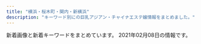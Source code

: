 ```yaml
---
title: "横浜・桜木町・関内・新横浜"
description: "キーワード別にの巨乳アジアン・チャイナエステ嬢情報をまとめました。"
---
```


新着画像と新着キーワードをまとめています。
2021年02月08日の情報です。

<DmmAffiliateIns />
<KeywordTable
  shops={
    [
    {
        "img_links": [
            "http://www.awaspa-est.net/images/aya.jpg",
            "http://www.awaspa-est.net/images/aki.jpg",
            "http://www.awaspa-est.net/images/miki.jpg",
            "http://www.awaspa-est.net/images/riri.jpg",
            "http://www.awaspa-est.net/images/left1.png",
            "http://www.awaspa-est.net/images/staff6.jpg",
            "http://www.awaspa-est.net/images/sizuka.jpg",
            "http://www.awaspa-est.net/images/girl.jpg"
        ],
        "keywords": {
            "86": 3,
            "85": 2
        },
        "url": "http://www.awaspa-est.net/",
        "station": "JR\u65b0\u6a2a\u6d5c\u99c5\u5317\u53e3",
        "name": "\u60a0\u697d"
    },
    {
        "station": "JR\u95a2\u5185\u99c5\u5357\u53e3",
        "url": "http://latte.iest.xyz/",
        "name": "\u68ee\u7f85",
        "keywords": {
            "89": 2,
            "D": 3,
            "88": 1
        },
        "img_links": [
            "http://latte.iest.xyz/css/nav/nav-003.png",
            "http://latte.iest.xyz/css/staff/staff06.jpg",
            "http://latte.iest.xyz/css/tel01.png",
            "http://latte.iest.xyz/css/nav/nav-006.png",
            "http://latte.iest.xyz/css/nav/nav-005.png",
            "http://latte.iest.xyz/css/head-change.jpg",
            "http://latte.iest.xyz/css/nav/nav-002.png",
            "http://latte.iest.xyz/css/nav/nav-001.png",
            "http://latte.iest.xyz/css/nav/nav-004.png",
            "http://latte.iest.xyz/css/osusume01.jpg",
            "http://latte.iest.xyz/css/staff/staff02.jpg",
            "http://latte.iest.xyz/css/staff/staff01.jpg",
            "http://latte.iest.xyz/css/top03.jpg"
        ]
    },
    {
        "url": "http://es-kannai.link",
        "img_links": [
            "http://es-kannai.link/wp-content/uploads/2017/09/IMG_3457-720x480.jpg",
            "http://es-kannai.link/wp-content/themes/template-salon2/images/campaign-bnr.png",
            "http://es-kannai.link/wp-content/uploads/2017/09/IMG_3458-250x376.jpg",
            "http://es-kannai.link/wp-content/uploads/2017/09/IMG_3454.jpg",
            "http://es-kannai.link/wp-content/themes/template-salon2/images/info.png",
            "http://es-kannai.link/wp-content/uploads/2017/09/IMG_3456.jpg",
            "http://es-kannai.link/wp-content/uploads/2017/09/IMG_3457-250x376.jpg",
            "http://es-kannai.link/wp-content/themes/template-salon2/images/main-img.jpg",
            "http://es-kannai.link/wp-content/uploads/2016/12/a.jpg",
            "http://es-kannai.link/wp-content/uploads/2016/12/d.png",
            "http://es-kannai.link/wp-content/uploads/2016/12/aa.jpg",
            "http://es-kannai.link/wp-content/themes/template-salon2/images/m-info.png",
            "http://es-kannai.link/wp-content/uploads/2016/12/aaaa.jpg",
            "http://es-kannai.link/wp-content/uploads/2017/09/IMG_3458-720x480.jpg",
            "http://es-kannai.link/wp-content/uploads/2017/09/IMG_3457-400x267.jpg",
            "http://es-kannai.link/wp-content/uploads/2017/09/IMG_3454-720x480.jpg",
            "http://es-kannai.link/wp-content/uploads/2016/12/dd.png",
            "http://es-kannai.link/wp-content/themes/template-salon2/images/newface-ttl.jpg",
            "http://es-kannai.link/wp-content/uploads/2017/09/IMG_3458-400x267.jpg",
            "http://es-kannai.link/wp-content/uploads/2017/09/IMG_3454-250x376.jpg",
            "http://es-kannai.link/wp-content/uploads/2016/12/vv.jpg",
            "http://cdn.dino-es.com/images/logo/200x40DinoEs.png",
            "http://es-kannai.link/wp-content/uploads/2017/09/IMG_3456-250x376.jpg",
            "http://es-kannai.link/wp-content/uploads/2017/09/IMG_3457.jpg",
            "http://es-kannai.link/wp-content/uploads/2016/12/aaa.jpg",
            "http://es-kannai.link/wp-content/uploads/2017/09/IMG_3456-400x267.jpg",
            "http://es-kannai.link/wp-content/uploads/2016/12/vvvv.png",
            "http://es-kannai.link/wp-content/uploads/2017/09/IMG_3458.jpg",
            "http://es-kannai.link/wp-content/uploads/2016/12/v.jpg",
            "http://es-kannai.link/wp-content/uploads/2017/09/IMG_3456-720x480.jpg",
            "http://es-kannai.link/wp-content/themes/template-salon2/images/news-ttl.jpg",
            "http://es-kannai.link/wp-content/uploads/2016/12/vvv.png"
        ],
        "name": "Venus",
        "station": "JR\u95a2\u5185\u99c5\u5357\u53e3",
        "keywords": {}
    },
    {
        "url": "https://neko.iest.info/",
        "keywords": {
            "E": 9,
            "84": 9,
            "86": 9,
            "D": 54,
            "87": 9,
            "85": 45,
            "C": 9
        },
        "img_links": [
            "https://neko.iest.info/photos/sites/42/2020/09/2020092903532287.jpg",
            "https://neko.iest.info/images/room4.jpg",
            "https://neko.iest.info/images/top.png",
            "https://neko.iest.info/images/room3.jpg",
            "https://neko.iest.info/images/room2.jpg",
            "https://neko.iest.info/photos/sites/42/2020/11/2020111803082379.jpg",
            "https://neko.iest.info/images/room1.jpg",
            "https://neko.iest.info/images/line02.jpg",
            "https://neko.iest.info/images/s_staff.jpg",
            "https://neko.iest.info/images/s3.jpg",
            "https://neko.iest.info/photos/sites/42/2020/10/2020101208591894.jpg",
            "https://neko.iest.info/images/mobile.jpg",
            "https://neko.iest.info/images/info.jpg",
            "https://neko.iest.info/images/s_pick.png",
            "https://neko.iest.info/photos/sites/42/2020/09/2020092903532220.jpg",
            "https://neko.iest.info/photos/sites/42/2020/10/2020101002283598.jpg",
            "https://neko.iest.info/photos/sites/42/2020/12/2020122005092087.jpg",
            "https://neko.iest.info/images/s1.jpg",
            "https://neko.iest.info/photos/sites/42/2020/09/2020092903532212.jpg",
            "https://neko.iest.info/images/s_news.png",
            "https://neko.iest.info/images/relax.jpg",
            "https://neko.iest.info/photos/sites/42/2020/09/2020092903532145.jpg"
        ],
        "name": "\u53ef\u611b\u3044\u732b",
        "station": "JR\u6a2a\u6d5c\u99c5\u897f\u53e3"
    },
    {
        "img_links": [
            "http://www.sh-riraku113.xyz/static/picture/room1.png",
            "http://www.sh-riraku113.xyz/uploads/201005/1-2010051615301I.jpg",
            "http://www.sh-riraku113.xyz/static/picture/room3.png",
            "http://www.sh-riraku113.xyz/uploads/201005/1-201005161500127.jpg",
            "http://www.sh-riraku113.xyz/static/picture/tit-infor.png",
            "http://www.sh-riraku113.xyz/static/picture/room2.png",
            "http://www.sh-riraku113.xyz/static/picture/tit-gat.png",
            "http://www.sh-riraku113.xyz/static/picture/tit-pick.png",
            "http://www.sh-riraku113.xyz/uploads/201005/1-201005161513F8.jpg",
            "http://www.sh-riraku113.xyz/static/picture/tit-new.png",
            "http://www.sh-riraku113.xyz/static/picture/infor.png",
            "http://www.sh-riraku113.xyz/static/picture/top.png",
            "http://www.sh-riraku113.xyz/static/picture/tite-staff.png",
            "http://www.sh-riraku113.xyz/static/picture/room4.png",
            "http://www.sh-riraku113.xyz/uploads/201005/1-201005161544K5.jpg",
            "http://www.sh-riraku113.xyz/static/picture/info.png"
        ],
        "keywords": {
            "C": 14
        },
        "url": "http://www.sh-riraku113.xyz/",
        "name": "\u30ec\u30a4\u30f3\u30dc\u30fc\u8679",
        "station": "JR\u6771\u795e\u5948\u5ddd\u99c5"
    },
    {
        "name": "\u6765\u5922\uff5e\u30e9\u30a4\u30e0\uff5e",
        "station": "JR\u6771\u795e\u5948\u5ddd\u99c5\u897f\u53e3",
        "img_links": [
            "http://raimu.ests.jp/images/nbj3.jpg",
            "http://raimu.ests.jp/images/hua.png",
            "http://raimu.ests.jp/images/room3.jpg",
            "http://raimu.ests.jp/images/1.jpg",
            "http://raimu.ests.jp/images/new.jpg",
            "http://raimu.ests.jp/images/s_face.jpg",
            "http://raimu.ests.jp/photos/sites/7/2020/12/2020121307334124.jpg",
            "http://raimu.ests.jp/images/service.png",
            "http://raimu.ests.jp/photos/sites/7/2020/12/2020121307012443.jpg",
            "http://raimu.ests.jp/images/room4.jpg",
            "http://raimu.ests.jp/images/s_link.jpg",
            "http://raimu.ests.jp/images/room1.jpg",
            "http://raimu.ests.jp/images/nbj1.jpg",
            "http://raimu.ests.jp/images/mobile.jpg",
            "http://raimu.ests.jp/images/pick_bj3.jpg",
            "http://raimu.ests.jp/images/s_blog.jpg",
            "http://raimu.ests.jp/images/top.png",
            "http://raimu.ests.jp/images/s_staff.jpg",
            "http://raimu.ests.jp/images/room2.jpg",
            "http://raimu.ests.jp/photos/sites/7/2020/12/2020121307334187.jpg",
            "http://raimu.ests.jp/images/pick_bj1.jpg",
            "http://raimu.ests.jp/images/s_pick.jpg",
            "http://raimu.ests.jp/photos/sites/7/2020/12/2020121508002842.jpg",
            "http://raimu.ests.jp/images/s_service.jpg"
        ],
        "url": "http://raimu.ests.jp/",
        "keywords": {
            "84": 6,
            "D": 24,
            "86": 12,
            "87": 6
        }
    },
    {
        "img_links": [
            "http://www.shine-es.info/img/top/pic-1.jpg",
            "http://www.shine-es.info/img/top/koko.png",
            "http://www.shine-es.info/public/image/20180524/20180524214652_54672.jpeg",
            "http://www.shine-es.info/img/top/mobile.jpg",
            "http://www.shine-es.info/img/top/pic-3.jpg",
            "http://www.shine-es.info/public/image/20180524/20180524214747_75881.jpeg",
            "http://www.shine-es.info/img/top/nav_04.jpg",
            "http://www.shine-es.info/public/image/20191009/20191009171328_21361.jpg",
            "http://www.shine-es.info/public/image/20201030/20201030141055_73595.jpg",
            "http://www.shine-es.info/public/image/20191123/20191123005624_21397.jpg",
            "http://www.shine-es.info/img/top/nav_06.jpg",
            "http://www.shine-es.info/public/image/20180514/20180514161320_29646.jpg",
            "http://www.shine-es.info/img/top/nav_05.jpg",
            "http://www.shine-es.info/public/image/20200926/20200926005843_52680.jpg",
            "http://www.shine-es.info/public/image/20200625/20200625164158_20466.jpg",
            "http://www.shine-es.info/public/image/20190406/20190406214019_72078.jpg",
            "http://www.shine-es.info/public/image/20201130/20201130150442_88111.jpg",
            "http://www.shine-es.info/public/image/20191007/20191007000751_26360.jpg",
            "http://www.shine-es.info/img/system/campaign3.png",
            "http://www.shine-es.info/public/image/20210126/20210126012525_25271.png",
            "http://www.shine-es.info/public/image/20180426/20180426161222_54119.jpg",
            "http://www.shine-es.info/public/image/20200120/20200120014129_44289.jpg",
            "http://www.shine-es.info/public/image/20190617/20190617002029_84673.jpg",
            "http://www.shine-es.info/public/image/20180528/20180528013047_54119.jpg",
            "http://www.shine-es.info/img/top/nav_09.jpg",
            "http://www.shine-es.info/public/image/20191007/20191007000800_55460.png",
            "http://www.shine-es.info/public/image/20201020/20201020190438_86333.png",
            "http://www.shine-es.info/public/image/20200420/20200420174959_97231.jpeg",
            "http://www.shine-es.info/public/image/20200901/20200901124912_14983.jpg",
            "http://www.shine-es.info/public/image/20190827/20190827011025_93525.jpg",
            "http://www.shine-es.info/public/image/20180806/20180806021637_66262.jpeg",
            "http://www.shine-es.info/img/top/nav_03.jpg",
            "http://www.shine-es.info/public/image/20210204/20210204005557_55265.png",
            "http://www.shine-es.info/public/image/20200420/20200420175008_44399.jpeg",
            "http://www.shine-es.info/img/top/nav_07.jpg",
            "http://www.shine-es.info/img/top/pic-1.png",
            "http://www.shine-es.info/public/image/20180524/20180524214431_17082.jpg",
            "http://www.shine-es.info/public/image/20180806/20180806021646_71312.jpeg",
            "http://www.shine-es.info/public/image/20201009/20201009012403_82863.jpg",
            "http://www.shine-es.info/public/image/20191009/20191009171341_70954.jpg",
            "http://www.shine-es.info/public/image/20180426/20180426160348_68419.jpg",
            "http://www.shine-es.info/public/image/20191123/20191123005615_48887.jpg",
            "http://www.shine-es.info/public/image/20200420/20200420174944_96356.jpeg",
            "http://www.shine-es.info/public/image/20190617/20190617002036_61596.jpg",
            "http://www.shine-es.info/public/image/20180426/20180426160618_24358.jpg",
            "http://www.shine-es.info/public/image/20191129/20191129184548_44783.jpg",
            "http://www.shine-es.info/public/image/20180524/20180524214818_14591.jpeg",
            "http://www.shine-es.info/public/image/20181128/20181128190142_51228.jpeg",
            "http://www.shine-es.info/public/image/20200225/20200225013302_28274.png",
            "http://www.shine-es.info/public/image/20200505/20200505002649_53549.png",
            "http://www.shine-es.info/public/image/20200816/20200816001546_39857.jpg",
            "http://www.shine-es.info/public/image/20201113/20201113010109_63246.png",
            "http://www.shine-es.info/img/top/pic-2.jpg",
            "http://www.shine-es.info/public/image/20200901/20200901125021_47269.jpg",
            "http://www.shine-es.info/public/image/20180524/20180524214610_38863.jpeg",
            "http://www.shine-es.info/public/image/20201210/20201210131428_47249.png",
            "http://www.shine-es.info/public/image/20201107/20201107124509_92438.png"
        ],
        "keywords": {
            "86": 35,
            "C": 71,
            "87": 19,
            "84": 15,
            "85": 27,
            "D": 27,
            "83": 11
        },
        "name": "SRP",
        "url": "http://www.shine-es.info/",
        "station": "JR\u65b0\u6a2a\u6d5c\u99c5\u5317\u53e3"
    },
    {
        "url": "http://kys-sawayaka.work/",
        "name": "\u604b",
        "keywords": {
            "E": 2,
            "86": 4,
            "85": 2,
            "D": 6,
            "87": 2
        },
        "station": "JR\u4e2d\u5c71\u99c5\u5317\u53e3",
        "img_links": [
            "http://kys-sawayaka.work/_src/25616777/wechatimg2746.jpg",
            "http://kys-sawayaka.work/_src/25616805/index_05.png",
            "http://kys-sawayaka.work/_src/51027502/_k3_4082.jpg",
            "http://kys-sawayaka.work/_src/51027496/s1.jpg",
            "http://kys-sawayaka.work/_src/25616782/backtotop.png",
            "http://kys-sawayaka.work/_src/25616808/index_08.png",
            "http://kys-sawayaka.work/_src/51028012/cam.jpg",
            "http://kys-sawayaka.work/_src/25616809/index_09.png",
            "http://kys-sawayaka.work/_src/25616804/index_04.png",
            "http://kys-sawayaka.work/_src/25616739/wechatimg2726.jpg",
            "http://kys-sawayaka.work/_src/25616778/2e16c7c3c9ed2e743a3a3cee8270d95_20201217123431663.jpg",
            "http://kys-sawayaka.work/_src/51069640/5_20201218111825635.jpg",
            "http://kys-sawayaka.work/_src/51027462/3_20201218111825628.jpg",
            "http://kys-sawayaka.work/_src/25616769/backtotop.png",
            "http://kys-sawayaka.work/_src/25616740/wechatimg2726.jpg",
            "http://kys-sawayaka.work/_src/25616799/backtotop.png",
            "http://kys-sawayaka.work/_src/25616746/backtotop.png",
            "http://kys-sawayaka.work/_src/25616774/wechatimg2726.jpg",
            "http://kys-sawayaka.work/_src/25616807/index_07.png",
            "http://kys-sawayaka.work/_src/25616789/backtotop.png",
            "http://kys-sawayaka.work/_src/51027464/4_20201218111825638.jpg",
            "http://kys-sawayaka.work/_src/25616806/index_06.png",
            "http://kys-sawayaka.work/_src/51027459/2_20201218111825615.jpg",
            "http://kys-sawayaka.work/_src/51027498/_dsf6130.jpg",
            "http://kys-sawayaka.work/_src/25616776/wechatimg2727.jpg",
            "http://kys-sawayaka.work/_src/25618694/sign.png",
            "http://kys-sawayaka.work/_src/25616794/backtotop.png",
            "http://kys-sawayaka.work/_src/51027456/1_20201218111825589.jpg"
        ]
    },
    {
        "keywords": {
            "86": 4,
            "C": 10,
            "D": 12,
            "85": 8
        },
        "name": "\u30eb\u30d3\u30fc",
        "url": "http://ruby.est.cm/",
        "station": "JR\u6771\u795e\u5948\u5ddd\u99c5\u897f\u53e3",
        "img_links": [
            "http://ruby.est.cm/images/top.jpg",
            "http://ruby.est.cm/images/s_staff.png",
            "http://ruby.est.cm/images/bian.jpg",
            "http://ruby.est.cm/photos/sites/66/2020/10/2020103101574030.jpg",
            "http://ruby.est.cm/photos/sites/66/2020/08/2020083107485498.jpg",
            "http://ruby.est.cm/images/news.png",
            "http://ruby.est.cm/photos/sites/66/2020/08/2020080509321890.jpg",
            "http://ruby.est.cm/images/mobile.jpg",
            "http://ruby.est.cm/images/nei_bj1.png",
            "http://ruby.est.cm/images/service.jpg"
        ]
    },
    {
        "img_links": [
            "http://www.rosegirl.mesthe.com/files/004.jpg",
            "http://www.rosegirl.mesthe.com/files/001.jpg",
            "http://www.rosegirl.mesthe.com/files/004-02.jpg",
            "http://www.rosegirl.mesthe.com/images/room/photo02.jpg",
            "http://www.rosegirl.mesthe.com/files/002-02.jpg",
            "http://www.rosegirl.mesthe.com/images/info.png",
            "http://www.rosegirl.mesthe.com/files/002.jpg",
            "http://www.rosegirl.mesthe.com/images/staff_mitashi.jpg",
            "http://www.rosegirl.mesthe.com/images/staff-bg_end.jpg",
            "http://www.rosegirl.mesthe.com/images/mainimg.jpg",
            "http://www.rosegirl.mesthe.com/images/room/photo01.jpg",
            "http://www.rosegirl.mesthe.com/images/mobile.jpg",
            "http://www.rosegirl.mesthe.com/images/top_osusume.jpg",
            "http://www.rosegirl.mesthe.com/files/005.jpg",
            "http://www.rosegirl.mesthe.com/files/003.jpg",
            "http://www.rosegirl.mesthe.com/images/room/photo03.jpg",
            "http://www.rosegirl.mesthe.com/files/001-02.jpg",
            "http://www.rosegirl.mesthe.com/images/room/photo04.jpg",
            "http://www.rosegirl.mesthe.com/files/003-02.jpg",
            "http://www.rosegirl.mesthe.com/files/005-02.jpg",
            "http://www.rosegirl.mesthe.com/images/staff-top_end.jpg"
        ],
        "url": "http://www.rosegirl.mesthe.com/",
        "station": "JR\u6771\u795e\u5948\u5ddd\u99c5\u897f\u53e3",
        "keywords": {
            "87": 2,
            "E": 1,
            "88": 1,
            "86": 2,
            "D": 2,
            "C": 2
        },
        "name": "Rose Girl -\u30ed\u30fc\u30ba\u30ac\u30fc\u30eb-"
    },
    {
        "name": "\u7f8e\u5c11\u5973\u5b66\u5712",
        "url": "http://www.gakuen.relaxjp.info/",
        "keywords": {
            "82": 4,
            "87": 28,
            "D": 24,
            "C": 4,
            "E": 4
        },
        "station": "JR\u95a2\u5185\u99c5\u5357\u53e3",
        "img_links": [
            "http://www.gakuen.relaxjp.info/files/002.jpg",
            "http://www.gakuen.relaxjp.info/files/003-03.jpg",
            "http://www.gakuen.relaxjp.info/files/004-03.jpg",
            "http://www.gakuen.relaxjp.info/files/007-03.jpg",
            "http://www.gakuen.relaxjp.info/files/001.jpg",
            "http://www.gakuen.relaxjp.info/files/003-02.jpg",
            "http://www.gakuen.relaxjp.info/files/004-02.jpg",
            "http://www.gakuen.relaxjp.info/files/007-02.jpg",
            "http://www.gakuen.relaxjp.info/files/006-02.jpg",
            "http://www.gakuen.relaxjp.info/files/004.jpg",
            "http://www.gakuen.relaxjp.info/files/006-03.jpg",
            "http://www.gakuen.relaxjp.info/files/005.jpg",
            "http://www.gakuen.relaxjp.info/files/008-02.jpg",
            "http://www.gakuen.relaxjp.info/img/top_slider02.jpg",
            "http://www.gakuen.relaxjp.info/files/006.jpg",
            "http://www.gakuen.relaxjp.info/img/top_slider01.jpg",
            "http://www.gakuen.relaxjp.info/files/007.jpg",
            "http://www.gakuen.relaxjp.info/files/008.jpg",
            "http://www.gakuen.relaxjp.info/files/003.jpg",
            "http://www.gakuen.relaxjp.info/files/005-02.jpg",
            "http://www.gakuen.relaxjp.info/files/001-03.jpg",
            "http://www.gakuen.relaxjp.info/files/002-03.jpg",
            "http://www.gakuen.relaxjp.info/files/002-02.jpg",
            "http://www.gakuen.relaxjp.info/files/008-03.jpg",
            "http://www.gakuen.relaxjp.info/files/001-02.jpg",
            "http://www.gakuen.relaxjp.info/files/005-03.jpg"
        ]
    },
    {
        "station": "JR\u65b0\u6a2a\u6d5c\u99c5",
        "name": "\u30de\u30a4\u30de\u30ea\u30e4",
        "url": "http://r-relax.info/",
        "keywords": {},
        "img_links": [
            "http://r-relax.info/images/r05.jpg",
            "http://r-relax.info/images/staff_09.jpg",
            "http://r-relax.info/images/r01.jpg",
            "http://r-relax.info/images/index_13.jpg",
            "http://r-relax.info/images/info.jpg",
            "http://r-relax.info/girl/05.jpg",
            "http://r-relax.info/images/index_03.jpg",
            "http://r-relax.info/images/index_18.jpg",
            "http://r-relax.info/images/index_17.jpg",
            "http://r-relax.info/images/rec_09.jpg",
            "http://r-relax.info/images/index_07.jpg",
            "http://r-relax.info/images/r02.jpg",
            "http://r-relax.info/images/index_02.jpg",
            "http://r-relax.info/girl/00.jpg",
            "http://r-relax.info/images/index_12.jpg",
            "http://r-relax.info/images/r04.jpg",
            "http://r-relax.info/girl/02a.jpg",
            "http://r-relax.info/girl/09.jpg",
            "http://r-relax.info/images/info_09.jpg",
            "http://r-relax.info/girl/01.jpg",
            "http://r-relax.info/girl/04.jpg",
            "http://r-relax.info/images/index_01.jpg",
            "http://r-relax.info/girl/03a.jpg",
            "http://r-relax.info/images/r03.jpg",
            "http://r-relax.info/images/sub_12.jpg",
            "http://r-relax.info/girl/05a.jpg",
            "http://r-relax.info/girl/01a.jpg",
            "http://r-relax.info/images/index_06.jpg",
            "http://r-relax.info/images/index_05.jpg",
            "http://r-relax.info/images/sys_09.jpg",
            "http://r-relax.info/images/index_04.jpg",
            "http://r-relax.info/images/rec.jpg",
            "http://r-relax.info/girl/02.jpg",
            "http://r-relax.info/images/r06.jpg",
            "http://r-relax.info/girl/03.jpg",
            "http://r-relax.info/girl/04a.jpg"
        ]
    },
    {
        "name": "\u30ab\u30e9\u30d5\u30eb\u30ea\u30be\u30fc\u30c8",
        "station": "JR\u6a2a\u6d5c\u99c5\u76f8\u9244\u53e3",
        "img_links": [],
        "keywords": {},
        "url": "https://color.uouono.com/"
    },
    {
        "url": "http://iyasibest.com/",
        "station": "JR\u95a2\u5185\u99c5\u5357\u53e3",
        "img_links": [
            "http://iyasibest.com/images/store/03.jpg",
            "http://iyasibest.com/images/store/o04.jpg",
            "http://iyasibest.com/staffPhoto/b20200911161049.jpg",
            "http://iyasibest.com/images/store/o02.jpg",
            "http://iyasibest.com/images/store/o01.jpg",
            "http://iyasibest.com/uploadfiles/images/campaignIyasibestCom1.png",
            "http://iyasibest.com/uploadfiles/images/campaignIyasibestCom2.png",
            "http://iyasibest.com/images/store/01.jpg",
            "http://iyasibest.com/staffPhoto/b20200531120750.jpg",
            "http://iyasibest.com/staffPhoto/b20200310001745.jpg",
            "http://iyasibest.com/images/store/o05.jpg",
            "http://iyasibest.com/images/store/o07.jpg",
            "http://iyasibest.com/images/store/02.jpg",
            "http://iyasibest.com/staffPhoto/b20210121203305.jpg",
            "http://iyasibest.com/images/returnBtn.png",
            "http://iyasibest.com/staffPhoto/b20201102190836.jpg",
            "http://iyasibest.com/staffPhoto/b20200402041705.jpg",
            "http://iyasibest.com/images/store/o10.jpg",
            "http://iyasibest.com/images/store/o08.jpg",
            "http://iyasibest.com/images/store/o09.jpg",
            "http://iyasibest.com/staffPhoto/b20200306221420.jpg",
            "http://iyasibest.com/staffPhoto/b20200228201258.jpg",
            "http://iyasibest.com/images/store/o06.jpg",
            "http://iyasibest.com/images/store/o11.jpg",
            "http://iyasibest.com/staffPhoto/b20200711165223.jpg",
            "http://iyasibest.com/images/store/o03.jpg"
        ],
        "name": "\u7652\u3057\u30d9\u30b9\u30c8",
        "keywords": {
            "\u30bb\u30af\u30b7\u30fc": 4,
            "E": 1,
            "D": 2,
            "C": 5,
            "88": 1,
            "86": 2,
            "82": 1,
            "98": 1,
            "97": 1,
            "85": 1,
            "87": 1
        }
    },
    {
        "url": "http://iroha.space/",
        "img_links": [
            "http://iroha.space/_src/51086101/5_20201228151214287.jpg",
            "http://iroha.space/_src/51086148/navi_01.jpg",
            "http://iroha.space/_src/51086162/11.jpg",
            "http://iroha.space/_src/51086293/line3.jpg",
            "http://iroha.space/_src/51086078/1_20201228151214162.jpg",
            "http://iroha.space/_src/51086368/line3.jpg",
            "http://iroha.space/_src/51086166/55.jpg",
            "http://iroha.space/_src/51086114/sign.png",
            "http://iroha.space/_src/51086371/line3.jpg",
            "http://iroha.space/_src/51086298/wechatimg2294_20201217123431959.jpg",
            "http://iroha.space/_src/51086366/wechatimg2294_20201217123431959.jpg",
            "http://iroha.space/_src/51086100/4_20201228151214277.jpg",
            "http://iroha.space/_src/51086158/3.jpg",
            "http://iroha.space/_src/51086151/navi_04.jpg",
            "http://iroha.space/_src/51086102/sign.png",
            "http://iroha.space/_src/51086375/line3.jpg",
            "http://iroha.space/_src/51086154/1.jpg",
            "http://iroha.space/_src/51086165/44.jpg",
            "http://iroha.space/_src/51086354/wechatimg2504.jpg",
            "http://iroha.space/_src/51086149/navi_02.jpg",
            "http://iroha.space/_src/51086355/wechatimg2504.jpg",
            "http://iroha.space/_src/51086122/sign.png",
            "http://iroha.space/_src/51086085/navi_04.jpg",
            "http://iroha.space/_src/51086164/33.jpg",
            "http://iroha.space/_src/51086364/line3.jpg",
            "http://iroha.space/_src/51086089/navi_05.jpg",
            "http://iroha.space/_src/51086153/navi_06.jpg",
            "http://iroha.space/_src/51086152/navi_05.jpg",
            "http://iroha.space/_src/51086156/2.jpg",
            "http://iroha.space/_src/51086367/wechatimg2294_20201217123431959.jpg",
            "http://iroha.space/_src/51086080/3_20201228151214221.jpg",
            "http://iroha.space/_src/51086351/wechatimg2289_20201217123431920.jpg",
            "http://iroha.space/_src/51086360/wechatimg2504.jpg",
            "http://iroha.space/_src/51086110/line3.jpg",
            "http://iroha.space/_src/51086373/wechatimg2289_20201217123431920.jpg",
            "http://iroha.space/_src/51086087/navi_03.jpg",
            "http://iroha.space/_src/51086150/navi_03.jpg",
            "http://iroha.space/_src/51086361/line3.jpg",
            "http://iroha.space/_src/51086163/22.jpg",
            "http://iroha.space/_src/51086079/2_20201228151214294.jpg",
            "http://iroha.space/_src/51086112/line3.jpg",
            "http://iroha.space/_src/51086132/sign.png",
            "http://iroha.space/_src/51086140/sign.png",
            "http://iroha.space/_src/51086083/navi_02.jpg",
            "http://iroha.space/_src/51086374/wechatimg2289_20201217123431920.jpg",
            "http://iroha.space/_src/51086091/navi_06.jpg",
            "http://iroha.space/_src/51086081/navi_01.jpg",
            "http://iroha.space/_src/51086359/wechatimg2504.jpg",
            "http://iroha.space/_src/51086357/line3.jpg"
        ],
        "name": "Honey honey",
        "keywords": {
            "C": 7
        },
        "station": "\u5b50\u5b89\u99c5"
    },
    {
        "url": "http://iyashi-tenshi.work/",
        "keywords": {
            "D": 2,
            "E": 2,
            "86": 1,
            "C": 15,
            "87": 1,
            "88": 1,
            "84": 1
        },
        "name": "\u7652\u3057\u306e\u5929\u4f7f",
        "station": "JR\u4e2d\u5c71\u99c5\u5317\u53e3",
        "img_links": [
            "http://iyashi-tenshi.work/i/img/r4.jpg",
            "http://iyashi-tenshi.work/img/nos.jpg",
            "http://iyashi-tenshi.work/i/img/sta11.jpg",
            "http://iyashi-tenshi.work/img/sta12.jpg",
            "http://iyashi-tenshi.work/img/sta10.jpg",
            "http://iyashi-tenshi.work/img/sta11.jpg",
            "http://iyashi-tenshi.work/img/c1.jpg",
            "http://iyashi-tenshi.work/i/img/r2.jpg",
            "http://iyashi-tenshi.work/i/img/acc-3.png",
            "http://iyashi-tenshi.work/img/st11.jpg",
            "http://iyashi-tenshi.work/i/img/r5.jpg",
            "http://iyashi-tenshi.work/img/IMG_17480.jpg",
            "http://iyashi-tenshi.work/img/st10.jpg",
            "http://iyashi-tenshi.work/i/img/acc-2.png",
            "http://iyashi-tenshi.work/i/img/r1.jpg",
            "http://iyashi-tenshi.work/i/img/r3.jpg",
            "http://iyashi-tenshi.work/img/IMG_17410.jpg",
            "http://iyashi-tenshi.work/img/st13.jpg",
            "http://iyashi-tenshi.work/i/img/acc-1.jpg",
            "http://iyashi-tenshi.work/img/st12.jpg",
            "http://iyashi-tenshi.work/i/img/acc-5.jpg",
            "http://iyashi-tenshi.work/i/img/sta10.jpg",
            "http://iyashi-tenshi.work/img/bottom.png",
            "http://iyashi-tenshi.work/i/img/acc-4.png",
            "http://iyashi-tenshi.work/i/img/st10.jpg",
            "http://iyashi-tenshi.work/img/head.png",
            "http://iyashi-tenshi.work/img/sta13.jpg",
            "http://iyashi-tenshi.work/i/img/sta13.jpg",
            "http://iyashi-tenshi.work/i/img/sta12.jpg",
            "http://iyashi-tenshi.work/img/mo.png",
            "http://iyashi-tenshi.work/img/IMG_1709.jpg"
        ]
    },
    {
        "name": "\u990a\u5fc3\u5802",
        "keywords": {},
        "url": "http://www.yoshindo.es-relax.info/",
        "img_links": [
            "http://www.yoshindo.es-relax.info/images/info4.jpg",
            "http://www.yoshindo.es-relax.info/images/topinfo.png",
            "http://www.yoshindo.es-relax.info/images/info2.jpg",
            "http://www.yoshindo.es-relax.info/images/top-kpbar.png",
            "http://www.yoshindo.es-relax.info/images/sidebar-credit.png",
            "http://www.yoshindo.es-relax.info/images/yui1.jpg",
            "http://www.yoshindo.es-relax.info/images/yuki1.jpg",
            "http://www.yoshindo.es-relax.info/images/info3.jpg",
            "http://www.yoshindo.es-relax.info/images/arisu1.jpg",
            "http://www.yoshindo.es-relax.info/images/info6.jpg",
            "http://www.yoshindo.es-relax.info/images/kaori1.jpg",
            "http://www.yoshindo.es-relax.info/images/youko1.jpg",
            "http://www.yoshindo.es-relax.info/images/sayuri1.jpg",
            "http://www.yoshindo.es-relax.info/images/topnews.png",
            "http://www.yoshindo.es-relax.info/images/topbar.png",
            "http://www.yoshindo.es-relax.info/images/yuna1.jpg",
            "http://www.yoshindo.es-relax.info/images/info1.jpg",
            "http://www.yoshindo.es-relax.info/images/info5.jpg"
        ],
        "station": "\u53cd\u753a\u99c5"
    },
    {
        "url": "http://no1-aroma.com/",
        "name": "No.1 Aroma",
        "station": "JR\u6771\u795e\u5948\u5ddd\u99c5\u897f\u53e3",
        "img_links": [
            "http://no1-aroma.com/static/picture/top_back_sp1.jpg",
            "http://no1-aroma.com/static/picture/page-top_off.png",
            "http://no1-aroma.com/static/picture/top_back_pc1.jpg",
            "http://no1-aroma.com/img/02.jpg",
            "http://no1-aroma.com/static/picture/sub_back_pc.jpg",
            "http://no1-aroma.com/img/03.jpg",
            "http://no1-aroma.com/static/picture/sub_back_sp.jpg",
            "http://no1-aroma.com/price/kosu.png",
            "http://no1-aroma.com/img/01.jpg",
            "http://no1-aroma.com/static/picture/15.jpg",
            "http://no1-aroma.com/img/04.jpg"
        ],
        "keywords": {}
    },
    {
        "keywords": {
            "E": 1,
            "D": 11,
            "\u30bb\u30af\u30b7\u30fc": 1,
            "87": 7,
            "88": 1,
            "86": 4
        },
        "url": "http://www.lavender.esjoho.com/",
        "img_links": [
            "http://www.lavender.esjoho.com/sp/images/newsb.jpg",
            "http://www.lavender.esjoho.com/images/news.jpg",
            "http://www.lavender.esjoho.com/files/039.jpg",
            "http://www.lavender.esjoho.com/sp/images/topgirl.jpg",
            "http://www.lavender.esjoho.com/sp/menu/interior.jpg",
            "http://www.lavender.esjoho.com/sp/images/pc.jpg",
            "http://www.lavender.esjoho.com/images/ta.jpg",
            "http://www.lavender.esjoho.com/images/head.jpg",
            "http://www.lavender.esjoho.com/images/interior_t.png",
            "http://www.lavender.esjoho.com/images/int1.png",
            "http://www.lavender.esjoho.com/images/sm.jpg",
            "http://www.lavender.esjoho.com/sp/images/footer.jpg",
            "http://www.lavender.esjoho.com/sp/images/news.jpg",
            "http://www.lavender.esjoho.com/files/032.jpg",
            "http://www.lavender.esjoho.com/files/044.jpg",
            "http://www.lavender.esjoho.com/sp/images/interior_t.jpg",
            "http://www.lavender.esjoho.com/sp/menu/top.jpg",
            "http://www.lavender.esjoho.com/images/concept.jpg",
            "http://www.lavender.esjoho.com/sp/images/top.jpg",
            "http://www.lavender.esjoho.com/images/sys3.png",
            "http://www.lavender.esjoho.com/files/043.jpg",
            "http://www.lavender.esjoho.com/images/int2.png",
            "http://www.lavender.esjoho.com/files/045.jpg",
            "http://www.lavender.esjoho.com/sp/images/tel.jpg",
            "http://www.lavender.esjoho.com/files/048.jpg",
            "http://www.lavender.esjoho.com/sp/images/staff_t.jpg",
            "http://www.lavender.esjoho.com/images/staff_t.png",
            "http://www.lavender.esjoho.com/images/sys2.png",
            "http://www.lavender.esjoho.com/files/019.jpg",
            "http://www.lavender.esjoho.com/files/016.jpg",
            "http://www.lavender.esjoho.com/sp/menu/staff.jpg",
            "http://www.lavender.esjoho.com/files/047.jpg",
            "http://www.lavender.esjoho.com/sp/images/head.jpg",
            "http://www.lavender.esjoho.com/images/rec1.png",
            "http://www.lavender.esjoho.com/files/024.jpg",
            "http://www.lavender.esjoho.com/sp/images/time.jpg",
            "http://www.lavender.esjoho.com/images/line.png",
            "http://www.lavender.esjoho.com/files/029.jpg",
            "http://www.lavender.esjoho.com/files/038.jpg",
            "http://www.lavender.esjoho.com/images/link_t.png",
            "http://www.lavender.esjoho.com/images/rec2.png",
            "http://www.lavender.esjoho.com/images/mobile.jpg"
        ],
        "name": "\u672a\u6765",
        "station": "JR\u6771\u795e\u5948\u5ddd\u99c5\u897f\u53e3"
    },
    {
        "url": "http://e-yozakura.xyz/",
        "station": "JR\u95a2\u5185\u99c5\u5317\u53e3",
        "img_links": [
            "http://e-yozakura.xyz/images/ll.jpg",
            "http://e-yozakura.xyz/images/r8.jpg",
            "http://e-yozakura.xyz/images/r7.jpg",
            "http://e-yozakura.xyz/images/bj_01.jpg",
            "http://e-yozakura.xyz/images/g9.jpg",
            "http://e-yozakura.xyz/images/r1.jpg",
            "http://e-yozakura.xyz/images/sa.jpg",
            "http://e-yozakura.xyz/images/hua.jpg",
            "http://e-yozakura.xyz/images/slide2.png",
            "http://e-yozakura.xyz/images/g2.jpg",
            "http://e-yozakura.xyz/images/slide1.png",
            "http://e-yozakura.xyz/images/htm.jpg",
            "http://e-yozakura.xyz/images/bj_03.jpg",
            "http://e-yozakura.xyz/images/g8.jpg",
            "http://e-yozakura.xyz/images/r2.jpg",
            "http://e-yozakura.xyz/images/news01.png",
            "http://e-yozakura.xyz/images/g0.jpg",
            "http://e-yozakura.xyz/images/r6.jpg",
            "http://e-yozakura.xyz/images/r4.jpg",
            "http://e-yozakura.xyz/images/top.jpg",
            "http://e-yozakura.xyz/images/tite-staff.jpg",
            "http://e-yozakura.xyz/images/hh.jpg",
            "http://e-yozakura.xyz/images/g5.jpg",
            "http://e-yozakura.xyz/images/yuk.jpg",
            "http://e-yozakura.xyz/images/g1.jpg",
            "http://e-yozakura.xyz/images/mobile.png",
            "http://e-yozakura.xyz/images/news03.png",
            "http://e-yozakura.xyz/images/t.jpg",
            "http://e-yozakura.xyz/images/g4.jpg",
            "http://e-yozakura.xyz/images/m1.jpg",
            "http://e-yozakura.xyz/images/yuka.jpg",
            "http://e-yozakura.xyz/images/r3.jpg",
            "http://e-yozakura.xyz/images/ai.jpg",
            "http://e-yozakura.xyz/images/slide3.png",
            "http://e-yozakura.xyz/images/12.jpg",
            "http://e-yozakura.xyz/images/r5.jpg"
        ],
        "keywords": {},
        "name": "\u591c\u685c\uff5e\u3088\u3056\u304f\u3089\uff5e"
    },
    {
        "img_links": [
            "http://www.dokidoki.iesjp.com/files/001.jpg",
            "http://www.dokidoki.iesjp.com/files/002.jpg",
            "http://www.dokidoki.iesjp.com/files/003.jpg"
        ],
        "url": "http://www.dokidoki.iesjp.com/",
        "station": "JR\u6771\u795e\u5948\u5ddd\u99c5\u897f\u53e3",
        "keywords": {
            "86": 4,
            "D": 12,
            "87": 8
        },
        "name": "\u30c9\u30ad\u30c9\u30ad\u30cf\u30cb\u30fc"
    },
    {
        "name": "37\u2103",
        "img_links": [
            "http://massage-esthe.blue/img/st10.jpg",
            "http://massage-esthe.blue/img/st3.jpg",
            "http://massage-esthe.blue/img/st1.jpg",
            "http://massage-esthe.blue/img/a6.jpg",
            "http://massage-esthe.blue/img/no.png",
            "http://massage-esthe.blue/img/sta1.jpg",
            "http://massage-esthe.blue/img/stat.jpg",
            "http://massage-esthe.blue/img/stal.png",
            "http://massage-esthe.blue/img/a5.jpg",
            "http://massage-esthe.blue/img/sta6.jpg",
            "http://massage-esthe.blue/img/sta2.jpg",
            "http://massage-esthe.blue/img/sta8.jpg",
            "http://massage-esthe.blue/img/sta10.jpg",
            "http://massage-esthe.blue/img/r4.jpg",
            "http://massage-esthe.blue/img/a3.jpg",
            "http://massage-esthe.blue/img/st9.jpg",
            "http://massage-esthe.blue/img/r1.jpg",
            "http://massage-esthe.blue/img/syst.jpg",
            "http://massage-esthe.blue/img/sta3.jpg",
            "http://massage-esthe.blue/img/st5.jpg",
            "http://massage-esthe.blue/img/top.jpg",
            "http://massage-esthe.blue/img/r2.jpg",
            "http://massage-esthe.blue/img/st11.jpg",
            "http://massage-esthe.blue/img/rect.jpg",
            "http://massage-esthe.blue/img/st8.jpg",
            "http://massage-esthe.blue/img/a2.jpg",
            "http://massage-esthe.blue/img/st6.jpg",
            "http://massage-esthe.blue/img/st12.jpg",
            "http://massage-esthe.blue/img/st2.jpg",
            "http://massage-esthe.blue/img/sta12.jpg",
            "http://massage-esthe.blue/img/bb.png",
            "http://massage-esthe.blue/img/r3.jpg",
            "http://massage-esthe.blue/img/root.jpg",
            "http://massage-esthe.blue/img/acct.jpg",
            "http://massage-esthe.blue/img/a1.jpg",
            "http://massage-esthe.blue/img/lint.jpg",
            "http://massage-esthe.blue/img/a4.jpg",
            "http://massage-esthe.blue/img/sta5.jpg"
        ],
        "keywords": {
            "D": 10
        },
        "url": "http://massage-esthe.blue/",
        "station": "\u30bb\u30f3\u30bf\u30fc\u5317\u99c5"
    },
    {
        "station": "JR\u95a2\u5185\u99c5\u5357\u53e3",
        "url": "http://babyheart.info/",
        "keywords": {
            "D": 2,
            "80": 1,
            "99": 1,
            "E": 1,
            "86": 2,
            "96": 1,
            "\u30bb\u30af\u30b7\u30fc": 1,
            "C": 3,
            "88": 1,
            "85": 1
        },
        "img_links": [
            "http://babyheart.info/staffPhoto/s20201102132433.jpg",
            "http://babyheart.info/staffPhoto/b20201102165737.jpg",
            "http://babyheart.info/staffPhoto/s20201102165737.jpg",
            "http://babyheart.info/staffPhoto/s20201102210807.jpg",
            "http://babyheart.info/images/slider1/02.jpg",
            "http://babyheart.info/images/mobile.jpg",
            "http://babyheart.info/staffPhoto/b20201102195459.jpg",
            "http://babyheart.info/staffPhoto/b20201102165304.jpg",
            "http://babyheart.info/js/sliderLine/slide_prev.png",
            "http://babyheart.info/staffPhoto/s20201102165304.jpg",
            "http://babyheart.info/staffPhoto/b20201102132433.jpg",
            "http://babyheart.info/images/slider1/03.jpg",
            "http://babyheart.info/uploadfiles/images/campaignBabyheartInfo.jpg",
            "http://babyheart.info/staffPhoto/s20201102195459.jpg",
            "http://babyheart.info/js/sliderLine/slide_next.png",
            "http://babyheart.info/images/gallery1.jpg",
            "http://babyheart.info/staffPhoto/s20201113143406.jpg",
            "http://babyheart.info/images/returnBtn.png",
            "http://babyheart.info/staffPhoto/b20201113143406.jpg",
            "http://babyheart.info/staffPhoto/b20201102210807.jpg",
            "http://babyheart.info/staffPhoto/b20210110172549.jpg",
            "http://babyheart.info/staffPhoto/s20201113143808.jpg",
            "http://babyheart.info/staffPhoto/s20210110172549.jpg",
            "http://babyheart.info/staffPhoto/b20201113143808.jpg"
        ],
        "name": "Baby Heart \uff5e\u30d9\u30a4\u30d3\u30fc\u30cf\u30fc\u30c8\uff5e"
    },
    {
        "name": "COCO5",
        "station": "JR\u65b0\u6a2a\u6d5c\u99c5\u5317\u53e3",
        "url": "http://coco5.rankuens.com/",
        "img_links": [
            "http://coco5.rankuens.com/css/nav/nav-002.png",
            "http://coco5.rankuens.com/css/staff/staff04.jpg",
            "http://coco5.rankuens.com/css/staff/staff03.jpg",
            "http://coco5.rankuens.com/css/tel.png",
            "http://coco5.rankuens.com/css/nav/nav-006.png",
            "http://coco5.rankuens.com/css/staff/staff01.jpg",
            "http://coco5.rankuens.com/css/staff/staff02.jpg",
            "http://coco5.rankuens.com/css/nav/nav-001.png",
            "http://coco5.rankuens.com/css/nav/nav-004.png",
            "http://coco5.rankuens.com/css/nav/nav-003.png",
            "http://coco5.rankuens.com/css/c03.png",
            "http://coco5.rankuens.com/css/nav/nav-005.png",
            "http://coco5.rankuens.com/css/topbottom.png"
        ],
        "keywords": {
            "90": 1,
            "91": 1,
            "D": 3,
            "89": 2,
            "E": 1
        }
    },
    {
        "img_links": [
            "http://www.rose-color.info/public/image/20190819/20190819122724_17981.png",
            "http://www.rose-color.info/public/image/20190509/20190509150319_28745.jpg",
            "http://www.rose-color.info/public/image/20201210/20201210130347_71702.png",
            "http://www.rose-color.info/public/image/20201130/20201130144441_16819.jpg",
            "http://www.rose-color.info/public/image/20201107/20201107123935_72522.png",
            "http://www.rose-color.info/public/image/20200926/20200926023207_93288.jpg",
            "http://www.rose-color.info/public/image/20190509/20190509145639_35576.jpg",
            "http://www.rose-color.info/img/gtop.jpg",
            "http://www.rose-color.info/public/image/20190924/20190924151957_88257.jpg",
            "http://www.rose-color.info/public/image/20190922/20190922200505_21149.jpeg",
            "http://www.rose-color.info/img/koko.png",
            "http://www.rose-color.info/img/link2.jpg",
            "http://www.rose-color.info/public/image/20190509/20190509140857_11715.jpg",
            "http://www.rose-color.info/img/gback.jpg",
            "http://www.rose-color.info/public/image/20190509/20190509151815_26133.jpg",
            "http://www.rose-color.info/public/image/20201014/20201014160847_32283.jpg",
            "http://www.rose-color.info/public/image/20190509/20190509145858_80062.jpg",
            "http://www.rose-color.info/public/image/20210204/20210204004224_97903.png",
            "http://www.rose-color.info/public/image/20191025/20191025151602_11534.jpg",
            "http://www.rose-color.info/public/image/20190509/20190509151145_51237.jpg",
            "http://www.rose-color.info/img/link1.jpg",
            "http://www.rose-color.info/public/image/20190509/20190509151712_73273.jpg",
            "http://www.rose-color.info/public/image/20190509/20190509140935_98972.jpg",
            "http://www.rose-color.info/public/image/20200624/20200624132622_25845.jpg",
            "http://www.rose-color.info/public/image/20190509/20190509140913_93259.jpg",
            "http://www.rose-color.info/public/image/20190509/20190509140925_63726.jpg",
            "http://www.rose-color.info/public/image/20190509/20190509145904_79944.jpg",
            "http://www.rose-color.info/public/image/20201009/20201009005900_97376.jpg",
            "http://www.rose-color.info/public/image/20190517/20190517212453_15511.jpg",
            "http://www.rose-color.info/public/image/20190517/20190517212507_39342.jpg",
            "http://www.rose-color.info/public/image/20190517/20190517212433_70632.jpg",
            "http://www.rose-color.info/public/image/20190509/20190509145318_30201.jpg",
            "http://www.rose-color.info/img/sys.jpg",
            "http://www.rose-color.info/public/image/20200417/20200417025857_20118.png",
            "http://www.rose-color.info/public/image/20190509/20190509160519_55359.jpg",
            "http://www.rose-color.info/public/image/20210126/20210126011220_75981.png",
            "http://www.rose-color.info/public/image/20201020/20201020184710_30595.png",
            "http://www.rose-color.info/public/image/20201113/20201113005050_58373.png",
            "http://www.rose-color.info/public/image/20190509/20190509145323_81608.jpg",
            "http://www.rose-color.info/public/image/20190922/20190922200457_51255.jpeg",
            "http://www.rose-color.info/public/image/20190509/20190509150501_74550.jpg",
            "http://www.rose-color.info/public/image/20201007/20201007120913_18836.jpg"
        ],
        "keywords": {
            "86": 36,
            "E": 6,
            "C": 61,
            "D": 20,
            "85": 12,
            "87": 38,
            "F": 3,
            "89": 4
        },
        "name": "Rose Color\uff5e\u30ed\u30fc\u30ba\u30ab\u30e9\u30fc\uff5e",
        "station": "JR\u65b0\u6a2a\u6d5c\u99c5\u5317\u53e3",
        "url": "http://www.rose-color.info/"
    },
    {
        "keywords": {},
        "station": "JR\u6771\u795e\u5948\u5ddd\u99c5\u897f\u53e3",
        "url": "http://est-hanamizuki.com/",
        "img_links": [
            "http://est-hanamizuki.com/images/g3.jpg",
            "http://est-hanamizuki.com/images/news1.png",
            "http://est-hanamizuki.com/images/zi_staff.png",
            "http://est-hanamizuki.com/images/head.jpg",
            "http://est-hanamizuki.com/images/m4.jpg",
            "http://est-hanamizuki.com/images/g1.jpg",
            "http://est-hanamizuki.com/images/m2.jpg",
            "http://est-hanamizuki.com/images/g12.jpg",
            "http://est-hanamizuki.com/images/g22.jpg",
            "http://est-hanamizuki.com/images/g23.jpg",
            "http://est-hanamizuki.com/images/m3.jpg",
            "http://est-hanamizuki.com/images/g32.jpg",
            "http://est-hanamizuki.com/images/11.png",
            "http://est-hanamizuki.com/images/r111.jpg",
            "http://est-hanamizuki.com/images/erika2.jpg",
            "http://est-hanamizuki.com/images/m1.jpg",
            "http://est-hanamizuki.com/images/mobile.jpg",
            "http://est-hanamizuki.com/images/g13.jpg",
            "http://est-hanamizuki.com/images/g33.jpg",
            "http://est-hanamizuki.com/images/g2.jpg",
            "http://est-hanamizuki.com/images/erika.jpg",
            "http://est-hanamizuki.com/images/info.png"
        ],
        "name": "\u82b1\u6c34\u6728"
    },
    {
        "keywords": {
            "D": 60,
            "87": 48,
            "\u5de8\u4e73": 1,
            "\u4e73": 1,
            "88": 6,
            "86": 6
        },
        "station": "JR\u6a2a\u6d5c\u99c5\u5317\u897f\u53e3",
        "img_links": [
            "http://www.lolita.mesjp.com/photo_news/upimg/117955f893b68d039b_0.jpg",
            "http://www.lolita.mesjp.com/photo_news/upimg/860975ff66c49c957d_1.jpg",
            "http://www.lolita.mesjp.com/images/maining.jpg",
            "http://www.lolita.mesjp.com/photo_news/upimg/117955f893b68d039b_1.jpg",
            "http://www.lolita.mesjp.com/files/012.jpg",
            "http://www.lolita.mesjp.com/images/sp_tit_therapist.png",
            "http://www.lolita.mesjp.com/images/sp_top.jpg",
            "http://www.lolita.mesjp.com/images/tit_therapist.png",
            "http://www.lolita.mesjp.com/photo_news/upimg/7914060081597ba0ab_0.jpg",
            "http://www.lolita.mesjp.com/photo_news/upimg/651205fb49747e9268_0.jpg",
            "http://www.lolita.mesjp.com/files/008.jpg",
            "http://www.lolita.mesjp.com/photo_news/upimg/738625fcf155291fa0_0.jpg",
            "http://www.lolita.mesjp.com/images/sp_tit_new.png",
            "http://www.lolita.mesjp.com/images/img_tel.png",
            "http://www.lolita.mesjp.com/files/013.jpg",
            "http://www.lolita.mesjp.com/files/005.jpg",
            "http://www.lolita.mesjp.com/files/009.jpg",
            "http://www.lolita.mesjp.com/photo_news/upimg/738625fcf155291fa0_1.jpg",
            "http://www.lolita.mesjp.com/images/top.jpg",
            "http://www.lolita.mesjp.com/photo_news/upimg/836875f9ba2bee7065_0.jpg",
            "http://www.lolita.mesjp.com/photo_news/upimg/836875f9ba2bee7065_1.jpg",
            "http://www.lolita.mesjp.com/files/010.jpg",
            "http://www.lolita.mesjp.com/photo_news/upimg/651205fb49747e9268_1.jpg",
            "http://www.lolita.mesjp.com/files/002.jpg",
            "http://www.lolita.mesjp.com/photo_news/upimg/860975ff66c49c957d_0.jpg",
            "http://www.lolita.mesjp.com/files/001.jpg",
            "http://www.lolita.mesjp.com/files/004.jpg",
            "http://www.lolita.mesjp.com/files/003.jpg",
            "http://www.lolita.mesjp.com/images/tit_new.png"
        ],
        "name": "Lolita\uff5e\u30ed\u30ea\u30fc\u30bf\uff5e",
        "url": "http://www.lolita.mesjp.com/"
    },
    {
        "name": "\u30c1\u30a7\u30ea\u30fc",
        "station": "JR\u6a2a\u6d5c\u99c5\u5317\u897f\u53e3",
        "img_links": [
            "http://sh-riraku31.xyz/uploads/201005/1-2010051621224F.jpg",
            "http://sh-riraku31.xyz/templets/default/picture/top.jpg",
            "http://sh-riraku31.xyz/uploads/201005/1-2010051J6062Y.jpg",
            "http://sh-riraku31.xyz/uploads/201005/1-2010051J55CA.jpg",
            "http://sh-riraku31.xyz/uploads/201005/1-201005162010396.jpg",
            "http://sh-riraku31.xyz/uploads/201005/1-201005162114248.jpg",
            "http://sh-riraku31.xyz/uploads/201005/1-201005162052635.jpg",
            "http://sh-riraku31.xyz/uploads/allimg/180629/1-1P629115504250.png",
            "http://sh-riraku31.xyz/uploads/201005/1-201005162101U5.jpg",
            "http://sh-riraku31.xyz/uploads/allimg/180703/1-1PF3111J3201.png",
            "http://sh-riraku31.xyz/templets/default/picture/top1.jpg",
            "http://sh-riraku31.xyz/templets/default/picture/staff01.jpg",
            "http://sh-riraku31.xyz/templets/default/picture/girl-z2.jpg",
            "http://sh-riraku31.xyz/uploads/201005/1-20100516201cK.jpg",
            "http://sh-riraku31.xyz/templets/default/picture/girl-z1.jpg",
            "http://sh-riraku31.xyz/templets/default/picture/s_news.jpg"
        ],
        "keywords": {
            "85": 2,
            "C": 11,
            "84": 1,
            "86": 1,
            "D": 3
        },
        "url": "http://sh-riraku31.xyz/"
    },
    {
        "station": "JR\u95a2\u5185\u99c5\u5357\u53e3",
        "url": "http://diamond.esute.tokyo/",
        "keywords": {},
        "img_links": [
            "http://diamond.esute.tokyo/images/bar-pickup.png",
            "http://diamond.esute.tokyo/images/b-tel.png",
            "http://diamond.esute.tokyo/staff/s-yumi.jpg",
            "http://diamond.esute.tokyo/images/bar-cam.png",
            "http://diamond.esute.tokyo/images/footer.png",
            "http://diamond.esute.tokyo/staff/s-mari.jpg",
            "http://diamond.esute.tokyo/images/pic1.jpg",
            "http://diamond.esute.tokyo/images/c-interior.png",
            "http://diamond.esute.tokyo/images/bill.jpg",
            "http://diamond.esute.tokyo/images/bar-interior.png",
            "http://diamond.esute.tokyo/images/pic2.jpg",
            "http://diamond.esute.tokyo/staff/s-ai.jpg",
            "http://diamond.esute.tokyo/images/c-top.png",
            "http://diamond.esute.tokyo/images/bar-staff.png",
            "http://diamond.esute.tokyo/images/pic-akasuri.png",
            "http://diamond.esute.tokyo/images/c-staff.png"
        ],
        "name": "\u30c0\u30a4\u30e4"
    },
    {
        "name": "\u697d\u3005\u30f4\u30a3\u30fc\u30ca\u30b9",
        "keywords": {},
        "station": "JR\u6771\u795e\u5948\u5ddd\u99c5",
        "img_links": [
            "http://www.rakuraku-venus.xyz/images/shop/h3.jpg",
            "http://www.rakuraku-venus.xyz/images/nav/lanmu-acc.jpg",
            "http://www.rakuraku-venus.xyz/psd/off.jpg",
            "http://www.rakuraku-venus.xyz/images/index-kai_13.jpg",
            "http://www.rakuraku-venus.xyz/images/light_img.jpg",
            "http://www.rakuraku-venus.xyz/images/index-kai_13a.jpg",
            "http://www.rakuraku-venus.xyz/images/shop/r1.jpg",
            "http://www.rakuraku-venus.xyz/images/index-f.jpg",
            "http://www.rakuraku-venus.xyz/images/lan-t/images/lan-t_01.jpg",
            "http://www.rakuraku-venus.xyz/images/staff/10/1.jpg",
            "http://www.rakuraku-venus.xyz/images/shop/h2.jpg",
            "http://www.rakuraku-venus.xyz/images/shop/h4.jpg",
            "http://www.rakuraku-venus.xyz/images/nav/lanmu-sys.jpg",
            "http://www.rakuraku-venus.xyz/images/staff/10/ai2.jpg",
            "http://www.rakuraku-venus.xyz/images/index-kai_08.jpg",
            "http://www.rakuraku-venus.xyz/images/staff/10/nana2.jpg",
            "http://www.rakuraku-venus.xyz/images/index-kai_03.jpg",
            "http://www.rakuraku-venus.xyz/images/index-kai_05.jpg",
            "http://www.rakuraku-venus.xyz/images/nav/lanmu-staff.jpg",
            "http://www.rakuraku-venus.xyz/images/index-kai_16.jpg",
            "http://www.rakuraku-venus.xyz/images/nav/lanmu-job.jpg",
            "http://www.rakuraku-venus.xyz/images/index-kai_07.jpg",
            "http://www.rakuraku-venus.xyz/images/staff/11/koko.jpg"
        ],
        "url": "http://www.rakuraku-venus.xyz/"
    },
    {
        "station": "JR\u685c\u6728\u753a\u99c5\u53571\u51fa\u53e3",
        "url": "http://www.est-aya.work/",
        "keywords": {},
        "name": "\u7d62\u9999\uff5e\u30a2\u30e4\u30ab\uff5e",
        "img_links": [
            "http://www.est-aya.work/images/sys2.png",
            "http://www.est-aya.work/images/rec1.png",
            "http://www.est-aya.work/images/int2.png",
            "http://www.est-aya.work/images/sys1.png",
            "http://www.est-aya.work/images/mobile.jpg",
            "http://www.est-aya.work/images/news.png",
            "http://www.est-aya.work/images/int1.png",
            "http://www.est-aya.work/img/eri1.jpg",
            "http://www.est-aya.work/images/staff_t.jpg",
            "http://www.est-aya.work/images/10.jpg",
            "http://www.est-aya.work/img/ayumi1.jpg",
            "http://www.est-aya.work/images/2.jpg",
            "http://www.est-aya.work/images/interior_t.jpg",
            "http://www.est-aya.work/img/asuka1.jpg",
            "http://www.est-aya.work/images/sys3.png",
            "http://www.est-aya.work/img/mika1.jpg",
            "http://www.est-aya.work/images/rec2.jpg",
            "http://www.est-aya.work/images/8.jpg",
            "http://www.est-aya.work/images/ta.jpg",
            "http://www.est-aya.work/images/head.jpg",
            "http://www.est-aya.work/images/info.png",
            "http://www.est-aya.work/images/9.jpg",
            "http://www.est-aya.work/images/tel.jpg",
            "http://www.est-aya.work/images/line.png"
        ]
    },
    {
        "url": "http://chonokoi.me-es.com/",
        "img_links": [
            "http://chonokoi.me-es.com/images/index_20.jpg",
            "http://chonokoi.me-es.com/images/index_10.jpg",
            "http://chonokoi.me-es.com/images/index_13.jpg",
            "http://chonokoi.me-es.com/images/index_22.jpg",
            "http://chonokoi.me-es.com/images/index_15.jpg",
            "http://chonokoi.me-es.com/images/index_18.jpg",
            "http://chonokoi.me-es.com/images/index_16.jpg",
            "http://chonokoi.me-es.com/images/info.jpg",
            "http://chonokoi.me-es.com/images/info_09.jpg",
            "http://chonokoi.me-es.com/images/index_05.jpg",
            "http://chonokoi.me-es.com/images/index_07.jpg",
            "http://chonokoi.me-es.com/girl/01.jpg",
            "http://chonokoi.me-es.com/images/top2.jpg",
            "http://chonokoi.me-es.com/girl/02a.jpg",
            "http://chonokoi.me-es.com/images/index_24.jpg",
            "http://chonokoi.me-es.com/girl/03a.jpg",
            "http://chonokoi.me-es.com/images/index_23.jpg",
            "http://chonokoi.me-es.com/images/staff_09.jpg",
            "http://chonokoi.me-es.com/images/top.jpg",
            "http://chonokoi.me-es.com/girl/03.jpg",
            "http://chonokoi.me-es.com/images/index_02.jpg",
            "http://chonokoi.me-es.com/girl/02.jpg",
            "http://chonokoi.me-es.com/images/index_04.jpg",
            "http://chonokoi.me-es.com/images/index_08.jpg",
            "http://chonokoi.me-es.com/images/rec_09.jpg",
            "http://chonokoi.me-es.com/images/rec.jpg",
            "http://chonokoi.me-es.com/girl/01a.jpg",
            "http://chonokoi.me-es.com/girl/00.jpg",
            "http://chonokoi.me-es.com/images/index_03.jpg",
            "http://chonokoi.me-es.com/images/index_11.jpg",
            "http://chonokoi.me-es.com/images/index_06.jpg",
            "http://chonokoi.me-es.com/images/index_17.jpg"
        ],
        "keywords": {
            "C": 7
        },
        "station": "JR\u95a2\u5185\u99c5\u5317\u53e3",
        "name": "\u8776\u306e\u604b"
    },
    {
        "station": "JR\u6771\u795e\u5948\u5ddd\u99c5\u897f\u53e3",
        "img_links": [
            "http://relax-massage.pink/images/sw_tel.png",
            "http://relax-massage.pink/images/con02.jpg",
            "http://relax-massage.pink/images/cg01.jpg",
            "http://relax-massage.pink/images/cg07.jpg",
            "http://relax-massage.pink/images/sys01.jpg",
            "http://relax-massage.pink/images/mainvisual_01.jpg",
            "http://relax-massage.pink/images/sns_9_pink.jpg",
            "http://relax-massage.pink/images/con01.jpg",
            "http://relax-massage.pink/images/req_03.jpg",
            "http://relax-massage.pink/images/trigger.jpg",
            "http://relax-massage.pink/images/icon_new.png",
            "http://relax-massage.pink/images/head_therapist.jpg",
            "http://relax-massage.pink/images/sys03.jpg",
            "http://relax-massage.pink/images/cg03.jpg",
            "http://relax-massage.pink/images/sw_home.png",
            "http://relax-massage.pink/images/head_interior.jpg",
            "http://relax-massage.pink/images/cg04.jpg",
            "http://relax-massage.pink/images/mainvisual_01_s.jpg",
            "http://relax-massage.pink/images/cg06.jpg",
            "http://relax-massage.pink/images/cg05.jpg",
            "http://relax-massage.pink/images/con03.jpg",
            "http://relax-massage.pink/images/mainvisual_02.jpg",
            "http://relax-massage.pink/images/cg02.jpg",
            "http://relax-massage.pink/images/sys02.jpg"
        ],
        "name": "\u30a2\u30f3\u30b8\u30e5",
        "url": "http://relax-massage.pink/",
        "keywords": {}
    },
    {
        "keywords": {
            "D": 5,
            "82": 1,
            "87": 1,
            "85": 3,
            "C": 1,
            "86": 1
        },
        "img_links": [
            "http://relacute.ies.bz/images/top.jpg",
            "http://relacute.ies.bz/photos/sites/29/2021/01/202101180426140.jpg",
            "http://relacute.ies.bz/photos/sites/29/2020/10/2020101804232462.jpg",
            "http://relacute.ies.bz/images/s_staff.jpg",
            "http://relacute.ies.bz/images/s_news.jpg",
            "http://relacute.ies.bz/images/room1.jpg",
            "http://relacute.ies.bz/images/mobile.jpg",
            "http://relacute.ies.bz/photos/sites/29/2020/11/2020112204235072.jpg",
            "http://relacute.ies.bz/photos/sites/29/2020/06/2020061906073550.jpg",
            "http://relacute.ies.bz/photos/sites/29/2020/12/2020122504261135.jpg",
            "http://relacute.ies.bz/images/room4.jpg",
            "http://relacute.ies.bz/photos/sites/29/2020/12/2020120305165313.jpg",
            "http://relacute.ies.bz/images/room2.jpg",
            "http://relacute.ies.bz/images/room3.jpg"
        ],
        "url": "http://relacute.ies.bz/",
        "name": "RelaCute \u30ea\u30e9\u30ad\u30e5\u30fc\u30c8",
        "station": "JR\u4e2d\u5c71\u99c5\u5317\u53e3"
    },
    {
        "keywords": {
            "87": 6,
            "85": 6,
            "C": 33,
            "D": 36,
            "86": 42
        },
        "img_links": [
            "https://dear.xyz.mn/images/top.png",
            "https://dear.xyz.mn/images/ac05.jpg",
            "https://dear.xyz.mn/photos/sites/33/2020/10/2020102915560890.jpeg",
            "https://dear.xyz.mn/images/ac01.jpg",
            "https://dear.xyz.mn/photos/sites/33/2021/01/2021012316300485.jpeg",
            "https://dear.xyz.mn/images/ac02.jpg",
            "https://dear.xyz.mn/photos/sites/33/2021/01/2021011021134018.jpeg",
            "https://dear.xyz.mn/photos/sites/33/2020/11/2020111223021793.jpeg",
            "https://dear.xyz.mn/photos/sites/33/2020/12/2020122914400748.jpeg",
            "https://dear.xyz.mn/photos/sites/33/2021/02/2021020413435126.jpeg",
            "https://dear.xyz.mn/images/ac04.jpg",
            "https://dear.xyz.mn/photos/sites/33/2021/01/2021011914494134.jpeg",
            "https://dear.xyz.mn/photos/sites/33/2020/12/2020122818210498.jpeg",
            "https://dear.xyz.mn/photos/sites/33/2020/11/2020110212041225.jpeg",
            "https://dear.xyz.mn/images/sp_top.jpg",
            "https://dear.xyz.mn/photos/sites/33/2020/12/2020120212565938.jpeg"
        ],
        "station": "JR\u95a2\u5185\u99c5\u5317\u53e3",
        "url": "https://dear.xyz.mn/",
        "name": "Dear"
    },
    {
        "keywords": {
            "D": 2,
            "82": 7,
            "C": 7,
            "86": 1,
            "85": 1
        },
        "img_links": [
            "http://www.ipuyvyta.xyz/picture/s_staff.jpg",
            "http://www.ipuyvyta.xyz/uploads/190705/1-1ZF5141109322.jpg",
            "http://www.ipuyvyta.xyz/picture/room4.jpg",
            "http://www.ipuyvyta.xyz/picture/s3.jpg",
            "http://www.ipuyvyta.xyz/uploads/200103/1-2001031G10c34.jpg",
            "http://www.ipuyvyta.xyz/uploads/201016/1-201016155320S7.jpg",
            "http://www.ipuyvyta.xyz/picture/room3.jpg",
            "http://www.ipuyvyta.xyz/uploads/210128/1-21012Q3504A53.jpg",
            "http://www.ipuyvyta.xyz/uploads/200527/1-20052G310025O.jpg",
            "http://www.ipuyvyta.xyz/uploads/201117/1-20111G24541418.jpg",
            "http://www.ipuyvyta.xyz/uploads/201113/1-2011131412332R.jpg",
            "http://www.ipuyvyta.xyz/picture/s1.jpg",
            "http://www.ipuyvyta.xyz/uploads/201113/1-2011131413242P.jpg",
            "http://www.ipuyvyta.xyz/uploads/210128/1-21012Q351103P.jpg",
            "http://www.ipuyvyta.xyz/uploads/200103/1-2001031G131213.jpg",
            "http://www.ipuyvyta.xyz/uploads/200324/1-20032415352ab.jpg",
            "http://www.ipuyvyta.xyz/uploads/200103/1-2001031G043127.jpg",
            "http://www.ipuyvyta.xyz/uploads/201117/1-20111G24513940.jpg",
            "http://www.ipuyvyta.xyz/uploads/200324/1-200324153552608.jpg",
            "http://www.ipuyvyta.xyz/picture/room1.jpg",
            "http://www.ipuyvyta.xyz/picture/room2.jpg",
            "http://www.ipuyvyta.xyz/picture/relax.jpg",
            "http://www.ipuyvyta.xyz/uploads/201016/1-201016155304955.jpg",
            "http://www.ipuyvyta.xyz/picture/top.png",
            "http://www.ipuyvyta.xyz/picture/s_pick.png",
            "http://www.ipuyvyta.xyz/uploads/190806/1-1ZP61F113Z0.jpg",
            "http://www.ipuyvyta.xyz/uploads/200527/1-20052G30953430.jpg",
            "http://www.ipuyvyta.xyz/picture/mobile.jpg",
            "http://www.ipuyvyta.xyz/uploads/190522/1-1Z52215030T15.jpg",
            "http://www.ipuyvyta.xyz/picture/s_news.png"
        ],
        "station": "JR\u6771\u795e\u5948\u5ddd\u99c5\u897f\u53e3",
        "name": "\u7652\u3057\u306e\u697d\u5712",
        "url": "http://www.ipuyvyta.xyz/"
    },
    {
        "station": "JR\u4e2d\u5c71\u99c5\u5317\u53e3",
        "img_links": [
            "http://misaki.este88.com/gals/yuki1.jpg",
            "http://misaki.este88.com/img/header03.jpg",
            "http://misaki.este88.com/gals/ruru1.jpg",
            "http://misaki.este88.com/images/sp02.jpg",
            "http://misaki.este88.com/img/header02.jpg",
            "http://misaki.este88.com/gals/mari1.jpg",
            "http://misaki.este88.com/img/header01.jpg",
            "http://misaki.este88.com/gals/yuyu1.jpg",
            "http://misaki.este88.com/gals/tamu1.jpg",
            "http://misaki.este88.com/img/header00.jpg",
            "http://misaki.este88.com/gals/riri1.jpg",
            "http://misaki.este88.com/gals/ayumi1.jpg",
            "http://misaki.este88.com/gals/mimi1.jpg",
            "http://misaki.este88.com/gals/momo1.jpg",
            "http://misaki.este88.com/gals/sakura1.jpg"
        ],
        "keywords": {
            "D": 1
        },
        "url": "http://misaki.este88.com/",
        "name": "\u307f\u3055\u304d"
    },
    {
        "keywords": {
            "D": 24,
            "85": 12,
            "C": 6,
            "83": 12,
            "87": 6
        },
        "img_links": [
            "http://morien.este.work/top.jpg",
            "http://morien.este.work/2/uploadimg/1578366879.jpg",
            "http://morien.este.work/2/uploadimg/1594704743.jpg",
            "http://morien.este.work/mens-esthe.png",
            "http://morien.este.work/2/uploadimg/1574764277.jpg",
            "http://morien.este.work/2/uploadimg/1577672563.jpg",
            "http://morien.este.work/2/uploadimg/1565558725.jpg"
        ],
        "station": "\u53cd\u753a\u99c5",
        "name": "\u68ee\u82d1",
        "url": "http://morien.este.work/"
    },
    {
        "name": "Olive",
        "keywords": {
            "88": 14,
            "90": 28
        },
        "station": "JR\u95a2\u5185\u99c5",
        "url": "http://kannai-mensesthe.com/",
        "img_links": [
            "https://kannai-mensesthe.com/staff/risa-s1.jpg",
            "http://kannai-mensesthe.com/images/flower.png",
            "https://kannai-mensesthe.com/button/home.png",
            "https://kannai-mensesthe.com/room/3-l.jpg",
            "https://kannai-mensesthe.com/images/footer-l.png",
            "https://kannai-mensesthe.com/room/1-s.jpg",
            "https://kannai-mensesthe.com/icon/facebook.png",
            "https://kannai-mensesthe.com/staff/koko-l1.jpg",
            "https://kannai-mensesthe.com/images/clear.png",
            "https://hamamatsucho-esthe.work/icon/line.png",
            "https://kannai-mensesthe.com/staff/haru-l1.jpg",
            "https://kannai-mensesthe.com/images/main1.jpg",
            "https://kannai-mensesthe.com/room/1-l.jpg",
            "https://kannai-mensesthe.com/icon/twitter.png",
            "https://hamamatsucho-esthe.work/icon/twitter.png",
            "https://hamamatsucho-esthe.work/icon/google_plus.png",
            "https://hamamatsucho-esthe.work/icon/facebook.png",
            "https://kannai-mensesthe.com/staff/mika-l1.jpg",
            "https://kannai-mensesthe.com/room/esthe1.jpg",
            "https://kannai-mensesthe.com/images/main-sp.jpg",
            "https://kannai-mensesthe.com/staff/sora-l1.jpg",
            "https://kannai-mensesthe.com/room/4-l.jpg",
            "https://kannai-mensesthe.com/button/blog.png",
            "https://kannai-mensesthe.com/room/esthe2.jpg",
            "https://kannai-mensesthe.com/staff/haru-s1.jpg",
            "https://kannai-mensesthe.com/staff/maki-s1.jpg",
            "https://kannai-mensesthe.com/button/staff.png",
            "https://kannai-mensesthe.com/staff/maki-l1.jpg",
            "https://kannai-mensesthe.com/staff/koko-s1.jpg",
            "https://kannai-mensesthe.com/room/3-s.jpg",
            "https://kannai-mensesthe.com/room/4-s.jpg",
            "https://kannai-mensesthe.com/icon/line.png",
            "https://kannai-mensesthe.com/2019/11/10/1.jpg",
            "https://kannai-mensesthe.com//images/footer-r.png",
            "https://kannai-mensesthe.com/room/2-s.jpg",
            "https://kannai-mensesthe.com/images/flower.png",
            "https://kannai-mensesthe.com/staff/sora-s1.jpg",
            "https://kannai-mensesthe.com/staff/risa-l1.jpg",
            "https://kannai-mensesthe.com/icon/google_plus.png",
            "https://kannai-mensesthe.com/staff/mika-s1.jpg",
            "https://kannai-mensesthe.com/2019/12/03/risa-s1.jpg",
            "https://kannai-mensesthe.com/room/2-l.jpg",
            "https://kannai-mensesthe.com/room/esthe3.jpg"
        ]
    },
    {
        "name": "\u65b0\u53f0\u5317",
        "url": "https://www.shin-taipei-massage.com/",
        "img_links": [
            "https://static.wixstatic.com/media/c0eb72_40820ead73a84600a3e5fd095c420086~mv2.png",
            "https://static.wixstatic.com/media/c0eb72_20782149934c4a6d85543ab1c66cd198~mv2.png",
            "https://static.wixstatic.com/media/c0eb72_e7c5d34e534f43078c5c439f45a3b4b7~mv2.jpg",
            "https://static.wixstatic.com/media/c0eb72_dacfc733e1494024a03e37b846316228~mv2.jpg",
            "https://static.wixstatic.com/media/11062b_4b7c9a8e48334d5aad2fd274fddba3bc~mv2.jpg",
            "https://static.wixstatic.com/media/11062b_62f0356712544a87b392417662c4658df000.jpg",
            "https://static.wixstatic.com/media/c0eb72_5665a81d23b944ee9e86dce90624ce2c~mv2.jpg",
            "https://static.wixstatic.com/media/c0eb72_916975db7bc947768e06d7f7bf975af9~mv2.jpg",
            "https://static.wixstatic.com/media/c0eb72_c3f92a65fa0a4e2da5949c9452de2af8~mv2.jpg",
            "https://static.wixstatic.com/media/c0eb72_2b7a2752438d43208051a8e353a9dbd7~mv2.jpg",
            "https://static.wixstatic.com/media/c0eb72_8927f525542049b4a175526f2f5b36a4~mv2.png",
            "https://static.wixstatic.com/media/af7a8b002af842f8bab87691c1d8640f.jpg",
            "https://static.wixstatic.com/media/c0eb72_2098c0903bfb434e9504fee2e018034a~mv2.jpg",
            "https://static.wixstatic.com/media/c0eb72_26944ceb94b94dc19131d91ac1511619~mv2.jpg",
            "https://static.wixstatic.com/media/c0eb72_8725bcdefd1c4f90850e9178dd71fe41~mv2.png",
            "https://static.wixstatic.com/media/c0eb72_6659fe6c05bc4ecab5ea34e25baa33a7~mv2.jpg",
            "https://static.wixstatic.com/media/c0eb72_1a119da1d01942b7a33671df6c2b1159~mv2_d_1600_1200_s_2.jpg",
            "https://static.wixstatic.com/media/c0eb72_5abd6c30d02b4fdea8659795b145f5bb~mv2.jpg",
            "https://static.wixstatic.com/media/c0eb72_9d2693aac65943dbbba9a0a789268fe3~mv2.jpg",
            "https://static.wixstatic.com/media/c0eb72_40ccc84ef10f4b8097b0f734c756c6ca~mv2.jpg",
            "https://static.wixstatic.com/media/11062b_2042bb7351284f0f982e4787d37415e6f000.jpg",
            "https://static.wixstatic.com/media/035244_257ed5e146d64042bf444af357418e18~mv2.jpg",
            "https://static.wixstatic.com/media/c0eb72_cb951eeb551748fd86db834e86993788~mv2.jpg",
            "https://static.wixstatic.com/media/c0eb72_a5bf32f6fdb1491ca96c944502ab6bea~mv2.jpg",
            "https://static.wixstatic.com/media/11062b_808b40c463104f22943c284c625d31c3f000.jpg"
        ],
        "station": "\u685c\u6728\u753a\u99c5\u53572\u756a\u51fa\u53e3",
        "keywords": {}
    },
    {
        "station": "JR\u95a2\u5185\u99c5\u5317\u53e3",
        "url": "http://www.playa.work/",
        "keywords": {},
        "name": "St.Playa \uff5e\u8056\u30d7\u30e9\u30e4\uff5e",
        "img_links": [
            "http://www.playa.work/images/3.jpg",
            "http://www.playa.work/images/main_top.jpg",
            "http://www.playa.work/images/b2.jpg",
            "http://www.playa.work/images/b3.jpg",
            "http://www.playa.work/images/int1.png",
            "http://www.playa.work/images/s1.png",
            "http://www.playa.work/images/5.jpg",
            "http://www.playa.work/images/int2.png",
            "http://www.playa.work/img/koko1.jpg",
            "http://www.playa.work/img/risa1.jpg",
            "http://www.playa.work/images/head.jpg",
            "http://www.playa.work/images/6.jpg",
            "http://www.playa.work/images/4.jpg",
            "http://www.playa.work/img/nana1.jpg",
            "http://www.playa.work/images/b1.jpg",
            "http://www.playa.work/img/emi1.jpg",
            "http://www.playa.work/images/staff_t.jpg",
            "http://www.playa.work/images/2.jpg",
            "http://www.playa.work/images/news.png",
            "http://www.playa.work/images/main_footer.jpg",
            "http://www.playa.work/img/rumi1.jpg",
            "http://www.playa.work/images/1.jpg",
            "http://www.playa.work/images/interior_t.jpg",
            "http://www.playa.work/img/yuri1.jpg",
            "http://www.playa.work/images/ta.jpg",
            "http://www.playa.work/images/mobile.jpg"
        ]
    },
    {
        "station": "JR\u95a2\u5185\u99c5\u5317\u53e3",
        "img_links": [
            "http://www.sunflower-kannai.com/images/slider02.jpg",
            "http://www.sunflower-kannai.com/images/interior_t.jpg",
            "http://www.sunflower-kannai.com/images/int3.jpg",
            "http://www.sunflower-kannai.com/files/034-02.jpg",
            "http://www.sunflower-kannai.com/images/faq.jpg",
            "http://www.sunflower-kannai.com/files/023.jpg",
            "http://www.sunflower-kannai.com/images/slider01.jpg",
            "http://www.sunflower-kannai.com/images/slider07.jpg",
            "http://www.sunflower-kannai.com/images/staff_t.jpg",
            "http://www.sunflower-kannai.com/files/028.jpg",
            "http://www.sunflower-kannai.com/files/020-02.jpg",
            "http://www.sunflower-kannai.com/files/014-02.jpg",
            "http://www.sunflower-kannai.com/images/info.jpg",
            "http://www.sunflower-kannai.com/files/014.jpg",
            "http://www.sunflower-kannai.com/files/011-02.jpg",
            "http://www.sunflower-kannai.com/files/013.jpg",
            "http://www.sunflower-kannai.com/images/sys1.jpg",
            "http://www.sunflower-kannai.com/images/sys3.jpg",
            "http://www.sunflower-kannai.com/files/023-02.jpg",
            "http://www.sunflower-kannai.com/files/013-02.jpg",
            "http://www.sunflower-kannai.com/files/034.jpg",
            "http://www.sunflower-kannai.com/images/slider08.jpg",
            "http://www.sunflower-kannai.com/images/sys2.jpg",
            "http://www.sunflower-kannai.com/files/020.jpg",
            "http://www.sunflower-kannai.com/images/ta.jpg",
            "http://www.sunflower-kannai.com/images/staffback.jpg",
            "http://www.sunflower-kannai.com/files/028-02.jpg",
            "http://www.sunflower-kannai.com/files/004-02.jpg",
            "http://www.sunflower-kannai.com/files/006-02.jpg",
            "http://www.sunflower-kannai.com/files/026-02.jpg",
            "http://www.sunflower-kannai.com/images/ac1.jpg",
            "http://www.sunflower-kannai.com/files/004.jpg",
            "http://www.sunflower-kannai.com/images/int1.jpg",
            "http://www.sunflower-kannai.com/files/026.jpg",
            "http://www.sunflower-kannai.com/files/033.jpg",
            "http://www.sunflower-kannai.com/images/slider09.jpg",
            "http://www.sunflower-kannai.com/files/003-02.jpg",
            "http://www.sunflower-kannai.com/files/022-02.jpg",
            "http://www.sunflower-kannai.com/images/slider04.jpg",
            "http://www.sunflower-kannai.com/files/011.jpg",
            "http://www.sunflower-kannai.com/images/sys4.jpg",
            "http://www.sunflower-kannai.com/images/head.jpg",
            "http://www.sunflower-kannai.com/files/003.jpg",
            "http://www.sunflower-kannai.com/images/int2.jpg",
            "http://www.sunflower-kannai.com/images/slider06.jpg",
            "http://www.sunflower-kannai.com/images/news.jpg",
            "http://www.sunflower-kannai.com/files/006.jpg",
            "http://www.sunflower-kannai.com/images/slider05.jpg",
            "http://www.sunflower-kannai.com/files/033-02.jpg",
            "http://www.sunflower-kannai.com/files/022.jpg",
            "http://www.sunflower-kannai.com/images/faq_t.jpg",
            "http://www.sunflower-kannai.com/images/tre.jpg",
            "http://www.sunflower-kannai.com/images/slider03.jpg"
        ],
        "url": "http://www.sunflower-kannai.com/",
        "keywords": {
            "87": 20,
            "D": 26,
            "86": 6
        },
        "name": "Sunflower\uff5e\u30b5\u30f3\u30d5\u30e9\u30ef\u30fc\uff5e"
    },
    {
        "img_links": [
            "http://www.love-you.work/img/anna1.jpg",
            "http://www.love-you.work/staff/aya.jpg",
            "http://www.love-you.work/img/bb3.jpg",
            "http://www.love-you.work/images/sys3.png",
            "http://www.love-you.work/img/yuki1.jpg",
            "http://www.love-you.work/images/rec2.jpg",
            "http://www.love-you.work/images/interior_t.jpg",
            "http://www.love-you.work/images/int2.png",
            "http://www.love-you.work/staff/nana.jpg",
            "http://www.love-you.work/staff/anna.jpg",
            "http://www.love-you.work/images/int1.png",
            "http://www.love-you.work/img/bb1.jpg",
            "http://www.love-you.work/img/rina1.jpg",
            "http://www.love-you.work/img/nana1.jpg",
            "http://www.love-you.work/img/neko1.jpg",
            "http://www.love-you.work/staff/neko.jpg",
            "http://www.love-you.work/staff/yuri.jpg",
            "http://www.love-you.work/img/kumi1.jpg",
            "http://www.love-you.work/images/rec1.png",
            "http://www.love-you.work/images/news.jpg",
            "http://www.love-you.work/img/yui1.jpg",
            "http://www.love-you.work/images/tg.jpg",
            "http://www.love-you.work/staff/rina.jpg",
            "http://www.love-you.work/staff/kumi.jpg",
            "http://www.love-you.work/img/yuri1.jpg",
            "http://www.love-you.work/staff/bb.jpg",
            "http://www.love-you.work/images/staff_t.jpg",
            "http://www.love-you.work/images/head.jpg",
            "http://www.love-you.work/staff/yui.jpg",
            "http://www.love-you.work/staff/yuki.jpg",
            "http://www.love-you.work/images/sys2.jpg",
            "http://www.love-you.work/img/bb2.jpg",
            "http://www.love-you.work/img/aya1.jpg",
            "http://www.love-you.work/staff/sayuri.jpg",
            "http://www.love-you.work/img/sayuri1.jpg",
            "http://www.love-you.work/images/sys1.jpg"
        ],
        "keywords": {
            "100": 12
        },
        "name": "Love You",
        "station": "JR\u95a2\u5185\u99c5\u5317\u53e3",
        "url": "http://www.love-you.work/"
    },
    {
        "img_links": [
            "http://www.relax-colorful.com/images/news2.jpg",
            "http://www.relax-colorful.com/files/090-02.jpg",
            "http://www.relax-colorful.com/files/060.jpg",
            "http://www.relax-colorful.com/files/091-02.jpg",
            "http://www.relax-colorful.com/files/073-02.jpg",
            "http://www.relax-colorful.com/images/girl_bt.jpg",
            "http://www.relax-colorful.com/files/089-02.jpg",
            "http://www.relax-colorful.com/files/069.jpg",
            "http://www.relax-colorful.com/files/060-03.jpg",
            "http://www.relax-colorful.com/files/092-02.jpg",
            "http://www.relax-colorful.com/images/staff1.jpg",
            "http://www.relax-colorful.com/files/055-02.jpg",
            "http://www.relax-colorful.com/files/077-02.jpg",
            "http://www.relax-colorful.com/images/mobile.jpg",
            "http://www.relax-colorful.com/files/082-03.jpg",
            "http://www.relax-colorful.com/images/news1.jpg",
            "http://www.relax-colorful.com/images/top.jpg",
            "http://www.relax-colorful.com/files/087-02.jpg",
            "http://www.relax-colorful.com/files/053-03.jpg",
            "http://www.relax-colorful.com/files/082-02.jpg",
            "http://www.relax-colorful.com/images/bjs3.jpg",
            "http://www.relax-colorful.com/files/067-03.jpg",
            "http://www.relax-colorful.com/files/067.jpg",
            "http://www.relax-colorful.com/files/087-03.jpg",
            "http://www.relax-colorful.com/images/staff1b.jpg",
            "http://www.relax-colorful.com/images/news.jpg",
            "http://www.relax-colorful.com/files/082.jpg",
            "http://www.relax-colorful.com/images/att.jpg",
            "http://www.relax-colorful.com/files/080.jpg",
            "http://www.relax-colorful.com/files/093.jpg",
            "http://www.relax-colorful.com/files/091.jpg",
            "http://www.relax-colorful.com/files/073.jpg",
            "http://www.relax-colorful.com/files/091-03.jpg",
            "http://www.relax-colorful.com/files/080-03.jpg",
            "http://www.relax-colorful.com/files/089.jpg",
            "http://www.relax-colorful.com/files/093-02.jpg",
            "http://www.relax-colorful.com/files/069-02.jpg",
            "http://www.relax-colorful.com/files/040-03.jpg",
            "http://www.relax-colorful.com/files/040-02.jpg",
            "http://www.relax-colorful.com/files/090.jpg",
            "http://www.relax-colorful.com/files/053-02.jpg",
            "http://www.relax-colorful.com/files/053.jpg",
            "http://www.relax-colorful.com/images/backlist.jpg",
            "http://www.relax-colorful.com/files/080-02.jpg",
            "http://www.relax-colorful.com/files/093-03.jpg",
            "http://www.relax-colorful.com/files/069-03.jpg",
            "http://www.relax-colorful.com/files/055.jpg",
            "http://www.relax-colorful.com/files/090-03.jpg",
            "http://www.relax-colorful.com/files/073-03.jpg",
            "http://www.relax-colorful.com/files/089-03.jpg",
            "http://www.relax-colorful.com/files/040.jpg",
            "http://www.relax-colorful.com/files/092-03.jpg",
            "http://www.relax-colorful.com/images/pick.jpg",
            "http://www.relax-colorful.com/files/092.jpg",
            "http://www.relax-colorful.com/files/060-02.jpg",
            "http://www.relax-colorful.com/files/077.jpg",
            "http://www.relax-colorful.com/files/067-02.jpg",
            "http://www.relax-colorful.com/files/077-03.jpg",
            "http://www.relax-colorful.com/files/055-03.jpg",
            "http://www.relax-colorful.com/images/staff_line.jpg",
            "http://www.relax-colorful.com/files/087.jpg",
            "http://www.relax-colorful.com/images/staff1a.jpg"
        ],
        "name": "Colorful\uff5e\u30ab\u30e9\u30d5\u30eb\uff5e",
        "url": "http://www.relax-colorful.com/",
        "keywords": {
            "C": 38,
            "85": 3,
            "86": 15,
            "D": 39,
            "87": 30
        },
        "station": "JR\u95a2\u5185\u99c5\u5317\u53e3"
    },
    {
        "station": "\u30bb\u30f3\u30bf\u30fc\u5317\u99c5",
        "img_links": [
            "http://xn--vckg5a5c7c8c1czd.xyz/img/tel.png",
            "http://xn--vckg5a5c7c8c1czd.xyz/img/cg01.png",
            "http://xn--vckg5a5c7c8c1czd.xyz/img/a6.jpg",
            "http://xn--vckg5a5c7c8c1czd.xyz/img/nav-003.png",
            "http://xn--vckg5a5c7c8c1czd.xyz/img/cg05.png",
            "http://xn--vckg5a5c7c8c1czd.xyz/img/cg08.png",
            "http://xn--vckg5a5c7c8c1czd.xyz/img/nav-006.png",
            "http://xn--vckg5a5c7c8c1czd.xyz/img/a5.jpg",
            "http://xn--vckg5a5c7c8c1czd.xyz/img/cg09.png",
            "http://xn--vckg5a5c7c8c1czd.xyz/img/nav-002.png",
            "http://xn--vckg5a5c7c8c1czd.xyz/img/nav-005.png",
            "http://xn--vckg5a5c7c8c1czd.xyz/img/cg07.png",
            "http://xn--vckg5a5c7c8c1czd.xyz/img/nav-004.png",
            "http://xn--vckg5a5c7c8c1czd.xyz/img/top01.png",
            "http://xn--vckg5a5c7c8c1czd.xyz/img/nav-001.png",
            "http://xn--vckg5a5c7c8c1czd.xyz/img/a3.jpg",
            "http://xn--vckg5a5c7c8c1czd.xyz/img/a2.jpg",
            "http://xn--vckg5a5c7c8c1czd.xyz/img/a4.jpg",
            "http://xn--vckg5a5c7c8c1czd.xyz/img/a1.jpg",
            "http://xn--vckg5a5c7c8c1czd.xyz/img/cg02.png",
            "http://xn--vckg5a5c7c8c1czd.xyz/img/cg03.png",
            "http://xn--vckg5a5c7c8c1czd.xyz/img/cg06.png",
            "http://xn--vckg5a5c7c8c1czd.xyz/img/no.png"
        ],
        "name": "\u30a2\u30ed\u30de\u30db\u30fc\u30e0",
        "keywords": {},
        "url": "http://xn--vckg5a5c7c8c1czd.xyz/"
    },
    {
        "url": "http://yuga.estx.net/",
        "keywords": {},
        "name": "\u512a\u96c5\uff5e\u3086\u3046\u304c\uff5e",
        "station": "JR\u4e2d\u5c71\u99c5",
        "img_links": [
            "http://yuga.estx.net/images/main_08.jpg",
            "http://yuga.estx.net/images/main_15.jpg",
            "http://yuga.estx.net/images/info_12.jpg",
            "http://yuga.estx.net/images/main_12.jpg",
            "http://yuga.estx.net/images/main_16.jpg",
            "http://yuga.estx.net/staff/1/1.jpg",
            "http://yuga.estx.net/images/main_11.jpg",
            "http://yuga.estx.net/images/main_09.jpg",
            "http://yuga.estx.net/images/main_13.jpg",
            "http://yuga.estx.net/images/main_06.jpg",
            "http://yuga.estx.net/staff/3/1.jpg",
            "http://yuga.estx.net/staff/2/1.jpg",
            "http://yuga.estx.net/staff/4/1.jpg",
            "http://yuga.estx.net/images/main_05.jpg",
            "http://yuga.estx.net/images/main_10.jpg",
            "http://yuga.estx.net/images/noimage.jpg",
            "http://yuga.estx.net/images/main_07.jpg",
            "http://yuga.estx.net/images/staff_12.jpg",
            "http://yuga.estx.net/images/main_19.jpg",
            "http://yuga.estx.net/images/main_03.jpg",
            "http://yuga.estx.net/images/staff_16.jpg",
            "http://yuga.estx.net/images/main_14.jpg"
        ]
    },
    {
        "keywords": {},
        "station": "JR\u65b0\u6a2a\u6d5c\u99c58\u756a\u51fa\u53e3",
        "name": "IRIS",
        "img_links": [
            "http://xn--cckubj6bwie8h7e.net/images/staff.png",
            "http://xn--cckubj6bwie8h7e.net/images/r4.jpg",
            "http://xn--cckubj6bwie8h7e.net/images/cg01.jpg",
            "http://xn--cckubj6bwie8h7e.net/images/line.png",
            "http://xn--cckubj6bwie8h7e.net/images/esthe3.jpg",
            "http://xn--cckubj6bwie8h7e.net/link/menlog.jpg",
            "http://xn--cckubj6bwie8h7e.net/images/cg04.jpg",
            "http://xn--cckubj6bwie8h7e.net/images/twitter.png",
            "http://xn--cckubj6bwie8h7e.net/images/footer-r.png",
            "http://xn--cckubj6bwie8h7e.net/images/esthe7.jpg",
            "http://xn--cckubj6bwie8h7e.net/images/main1.jpg",
            "http://xn--cckubj6bwie8h7e.net/images/facebook.png",
            "http://xn--cckubj6bwie8h7e.net/images/main-sp.jpg",
            "http://xn--cckubj6bwie8h7e.net/images/cg03.jpg",
            "http://xn--cckubj6bwie8h7e.net/images/r1.jpg",
            "http://xn--cckubj6bwie8h7e.net/images/footer-l.png",
            "http://xn--cckubj6bwie8h7e.net/images/clear.png",
            "http://xn--cckubj6bwie8h7e.net/images/flower.png",
            "http://xn--cckubj6bwie8h7e.net/images/esthe2.jpg",
            "http://xn--cckubj6bwie8h7e.net/images/link.png",
            "http://xn--cckubj6bwie8h7e.net/images/esthe6.jpg",
            "http://xn--cckubj6bwie8h7e.net/images/header3.png",
            "http://xn--cckubj6bwie8h7e.net/images/esthe1.jpg",
            "http://xn--cckubj6bwie8h7e.net/images/home.png",
            "http://xn--cckubj6bwie8h7e.net/images/esthe4.jpg",
            "http://xn--cckubj6bwie8h7e.net/images/cg05.jpg",
            "http://xn--cckubj6bwie8h7e.net/images/r3.jpg",
            "http://xn--cckubj6bwie8h7e.net/images/google_plus.png",
            "http://xn--cckubj6bwie8h7e.net/images/r2.jpg",
            "http://xn--cckubj6bwie8h7e.net/images/cg02.jpg"
        ],
        "url": "http://xn--cckubj6bwie8h7e.net/"
    },
    {
        "station": "\u65e5\u30ce\u51fa\u753a\u99c5",
        "keywords": {},
        "img_links": [
            "http://www.est-baby.work/images/staff_t.jpg",
            "http://www.est-baby.work/images/6.jpg",
            "http://www.est-baby.work/staff/yuki.jpg",
            "http://www.est-baby.work/images/7.jpg",
            "http://www.est-baby.work/images/int1.jpg",
            "http://www.est-baby.work/images/3.jpg",
            "http://www.est-baby.work/staff/sizuka.jpg",
            "http://www.est-baby.work/images/int2.jpg",
            "http://www.est-baby.work/img/yuki1.png",
            "http://www.est-baby.work/images/sys4.jpg",
            "http://www.est-baby.work/img/sizuka1.png",
            "http://www.est-baby.work/images/menu/interior.png",
            "http://www.est-baby.work/images/sys1.jpg",
            "http://www.est-baby.work/images/8.jpg",
            "http://www.est-baby.work/images/head.jpg",
            "http://www.est-baby.work/staff/koko.jpg",
            "http://www.est-baby.work/images/interior_t.jpg",
            "http://www.est-baby.work/images/menu/staff.png",
            "http://www.est-baby.work/images/1.jpg",
            "http://www.est-baby.work/images/sys3.jpg",
            "http://www.est-baby.work/images/sys2.jpg",
            "http://www.est-baby.work/images/tr.jpg",
            "http://www.est-baby.work/images/tgirl.jpg",
            "http://www.est-baby.work/images/news.jpg",
            "http://www.est-baby.work/img/nana1.png",
            "http://www.est-baby.work/staff/nana.jpg",
            "http://www.est-baby.work/img/koko1.png",
            "http://www.est-baby.work/images/koko_200x40.png",
            "http://www.est-baby.work/img/yuki2.png",
            "http://www.est-baby.work/images/menu/top.png",
            "http://www.est-baby.work/staff/kaori.jpg",
            "http://www.est-baby.work/img/kaori1.png",
            "http://www.est-baby.work/images/sisu.jpg"
        ],
        "url": "http://www.est-baby.work/",
        "name": "\u7652\uff5e\u3044\u3084\u3057\uff5e"
    },
    {
        "img_links": [
            "http://sweety-est.info/images/precau.png",
            "http://sweety-est.info/images/staff_s.png",
            "http://sweety-est.info/images/sruru.jpg",
            "http://sweety-est.info/images/cg06.jpg",
            "http://sweety-est.info/images/top.png",
            "http://sweety-est.info/images/cg01.jpg",
            "http://sweety-est.info/images/evetop.png",
            "http://sweety-est.info/images/news.png",
            "http://sweety-est.info/images/cg04.jpg"
        ],
        "url": "http://sweety-est.info/",
        "name": "\u5b66\u5712",
        "station": "\u30bb\u30f3\u30bf\u30fc\u5357\u99c51\u756a\u51fa\u53e3",
        "keywords": {
            "86": 9,
            "E": 3,
            "D": 6
        }
    },
    {
        "img_links": [
            "http://www.sugoi.mensest.com/files/007.jpg",
            "http://www.sugoi.mensest.com/images/img_tel.png",
            "http://www.sugoi.mensest.com/files/006.jpg",
            "http://www.sugoi.mensest.com/files/011.jpg",
            "http://www.sugoi.mensest.com/images/sp_tit_therapist.png",
            "http://www.sugoi.mensest.com/files/012.jpg",
            "http://www.sugoi.mensest.com/images/tit_new.png",
            "http://www.sugoi.mensest.com/images/sp_tit_new.png",
            "http://www.sugoi.mensest.com/files/009-03.jpg",
            "http://www.sugoi.mensest.com/files/009.jpg",
            "http://www.sugoi.mensest.com/files/008.jpg",
            "http://www.sugoi.mensest.com/files/011-03.jpg",
            "http://www.sugoi.mensest.com/files/007-03.jpg",
            "http://www.sugoi.mensest.com/files/006-02.jpg",
            "http://www.sugoi.mensest.com/files/008-03.jpg",
            "http://www.sugoi.mensest.com/images/tit_therapist.png",
            "http://www.sugoi.mensest.com/files/012-03.jpg",
            "http://www.sugoi.mensest.com/images/top.jpg",
            "http://www.sugoi.mensest.com/images/maining.jpg",
            "http://www.sugoi.mensest.com/photo_news/upimg/140376020e61bbf2e0_0.jpg",
            "http://www.sugoi.mensest.com/files/010-03.jpg",
            "http://www.sugoi.mensest.com/files/010.jpg",
            "http://www.sugoi.mensest.com/files/010-02.jpg",
            "http://www.sugoi.mensest.com/files/012-02.jpg",
            "http://www.sugoi.mensest.com/files/009-02.jpg",
            "http://www.sugoi.mensest.com/files/007-02.jpg",
            "http://www.sugoi.mensest.com/files/011-02.jpg",
            "http://www.sugoi.mensest.com/files/008-02.jpg",
            "http://www.sugoi.mensest.com/photo_news/upimg/3115860139b3a2ef5c_0.jpg",
            "http://www.sugoi.mensest.com/files/006-03.jpg",
            "http://www.sugoi.mensest.com/images/sp_top.jpg"
        ],
        "station": "JR\u6771\u795e\u5948\u5ddd\u99c5\u897f\u53e3",
        "url": "http://www.sugoi.mensest.com/",
        "keywords": {
            "D": 42,
            "87": 42,
            "\u30bb\u30af\u30b7\u30fc": 1
        },
        "name": "\u3059\u3054\u3044\u7652\u3057"
    },
    {
        "url": "http://www.aoitori.mesthe.com/",
        "name": "\u78a7\u3044\u9ce5",
        "img_links": [
            "http://www.aoitori.mesthe.com/files/005-02.jpg",
            "http://www.aoitori.mesthe.com/images/shop/shop01.jpg",
            "http://www.aoitori.mesthe.com/images/girl-z2.jpg",
            "http://www.aoitori.mesthe.com/files/003-02.jpg",
            "http://www.aoitori.mesthe.com/files/007-02.jpg",
            "http://www.aoitori.mesthe.com/images/shop/shop02.jpg",
            "http://www.aoitori.mesthe.com/files/006.jpg",
            "http://www.aoitori.mesthe.com/files/007.jpg",
            "http://www.aoitori.mesthe.com/images/bj3.png",
            "http://www.aoitori.mesthe.com/files/003.jpg",
            "http://www.aoitori.mesthe.com/images/top_sche.png",
            "http://www.aoitori.mesthe.com/files/005.jpg",
            "http://www.aoitori.mesthe.com/images/infor.png",
            "http://www.aoitori.mesthe.com/images/mobile.png",
            "http://www.aoitori.mesthe.com/files/002-02.jpg",
            "http://www.aoitori.mesthe.com/images/shop/shop04.jpg",
            "http://www.aoitori.mesthe.com/images/tit-infor.png",
            "http://www.aoitori.mesthe.com/images/girl-z1.jpg",
            "http://www.aoitori.mesthe.com/images/top.png",
            "http://www.aoitori.mesthe.com/images/staff_line.png",
            "http://www.aoitori.mesthe.com/files/002.jpg",
            "http://www.aoitori.mesthe.com/images/shop/shop03.jpg",
            "http://www.aoitori.mesthe.com/images/link_line.png",
            "http://www.aoitori.mesthe.com/files/006-02.jpg"
        ],
        "station": "JR\u95a2\u5185\u99c5\u5317\u53e3",
        "keywords": {
            "D": 4,
            "86": 2,
            "88": 2,
            "87": 1
        }
    }
]
}
/>
<DmmAffiliateScript />

